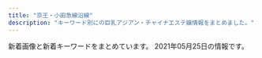 ```yaml
---
title: "京王・小田急線沿線"
description: "キーワード別にの巨乳アジアン・チャイナエステ嬢情報をまとめました。"
---
```


新着画像と新着キーワードをまとめています。
2021年05月25日の情報です。

<DmmAffiliateIns />
<KeywordTable
  shops={
    [
    {
        "url": "http://space.iyasi.me/",
        "img_links": [
            "http://space.iyasi.me/images/staff1a.jpg",
            "http://space.iyasi.me/images/staff16a.jpg",
            "http://space.iyasi.me/images/ser2.jpg",
            "http://space.iyasi.me/layer/images/top/top_06.jpg",
            "http://space.iyasi.me/images/1.jpg",
            "http://space.iyasi.me/images/staff17a.jpg",
            "http://space.iyasi.me/layer/images/top/top_08.png",
            "http://space.iyasi.me/images/ser4.jpg",
            "http://space.iyasi.me/images/staff16b.jpg",
            "http://space.iyasi.me/images/top1.jpg",
            "http://space.iyasi.me/images/staff18a.jpg",
            "http://space.iyasi.me/layer/images/top/top_01.jpg",
            "http://space.iyasi.me/images/staff13a.jpg",
            "http://space.iyasi.me/layer/images/top/top_03.jpg",
            "http://space.iyasi.me/images/s_info.png",
            "http://space.iyasi.me/layer/images/top/top_02.jpg",
            "http://space.iyasi.me/images/info.png",
            "http://space.iyasi.me/layer/images/top/top_05.jpg",
            "http://space.iyasi.me/layer/images/top/top_04.jpg",
            "http://space.iyasi.me/images/staff22a.jpg",
            "http://space.iyasi.me/images/top2.jpg",
            "http://space.iyasi.me/layer/images/top.jpg",
            "http://space.iyasi.me/images/staff21a.jpg",
            "http://space.iyasi.me/images/wenzi-staff.png",
            "http://space.iyasi.me/images/ser3.jpg",
            "http://space.iyasi.me/images/staff1.jpg",
            "http://space.iyasi.me/images/staff7.jpg",
            "http://space.iyasi.me/images/staff_bj4.png",
            "http://space.iyasi.me/images/ser1.jpg",
            "http://space.iyasi.me/images/staff20a.jpg",
            "http://space.iyasi.me/images/s_service.png",
            "http://space.iyasi.me/images/staff_bj1.png"
        ],
        "keywords": {
            "83": 3,
            "85": 3,
            "86": 2,
            "88": 6,
            "84": 9
        },
        "station": "\u8056\u8e5f\u685c\u30f6\u4e18\u99c5\u6771\u53e3",
        "name": "\u7652\u3057\u7a7a\u9593"
    },
    {
        "url": "http://www.iyashikukan.xyz/",
        "name": "\u7652\u3057\u306e\u7a7a\u9593",
        "station": "\u5343\u6b73\u70cf\u5c71\u99c5\u5317\u53e3",
        "keywords": {},
        "img_links": [
            "http://www.iyashikukan.xyz/images/nav/nav-t-job.jpg",
            "http://www.iyashikukan.xyz/images/lanmu-t-st2.jpg",
            "http://www.iyashikukan.xyz/images/top/top-foot_03.png",
            "http://www.iyashikukan.xyz/images/staff/10/sayaka22.jpg",
            "http://www.iyashikukan.xyz/images/index-rin_20.jpg",
            "http://www.iyashikukan.xyz/images/top/t2.jpg",
            "http://www.iyashikukan.xyz/images/lanmu-t-st.jpg",
            "http://www.iyashikukan.xyz/images/index-rin_04.jpg",
            "http://www.iyashikukan.xyz/images/staff/9/39-02a.jpg",
            "http://www.iyashikukan.xyz/images/top/top-foot_04.png",
            "http://www.iyashikukan.xyz/images/top/t3.jpg",
            "http://www.iyashikukan.xyz/images/staff/10/2.jpg",
            "http://www.iyashikukan.xyz/images/staff/10/satomi.jpg",
            "http://www.iyashikukan.xyz/images/index-rin_14.jpg",
            "http://www.iyashikukan.xyz/images/index-rin_02.jpg",
            "http://www.iyashikukan.xyz/images/staff/10/1.jpg",
            "http://www.iyashikukan.xyz/images/top/top-foot_05.png",
            "http://www.iyashikukan.xyz/images/index-rin_16.jpg",
            "http://www.iyashikukan.xyz/images/shop/r5.jpg",
            "http://www.iyashikukan.xyz/images/staff/10/nana.jpg",
            "http://www.iyashikukan.xyz/images/staff/10/mimi.jpg",
            "http://www.iyashikukan.xyz/images/nav/nav-t-sys.jpg",
            "http://www.iyashikukan.xyz/images/top/t3.png"
        ]
    },
    {
        "img_links": [
            "https://dear.ests.jp/photos/sites/49/2021/04/2021041511140229.jpeg",
            "https://dear.ests.jp/images/info2.jpg",
            "https://dear.ests.jp/photos/sites/49/2021/05/2021052514195070.jpeg",
            "https://esta-kanto.com/img/kanto/esta-200_40.jpg",
            "https://dear.ests.jp/photos/sites/49/2021/04/2021041319465766.jpeg",
            "https://dear.ests.jp/photos/sites/49/2021/05/2021050810150376.jpeg",
            "https://dear.ests.jp/photos/sites/49/2021/04/2021041216053062.jpg",
            "https://dear.ests.jp/images/bj1.jpg",
            "https://dear.ests.jp/photos/sites/49/2021/04/2021041511095279.jpeg",
            "https://dear.ests.jp/photos/sites/49/2021/04/2021041513593722.jpeg",
            "https://dear.ests.jp/photos/sites/49/2021/04/2021041513454813.jpeg",
            "https://dear.ests.jp/photos/sites/49/2021/04/2021042600463028.jpeg",
            "https://dear.ests.jp/images/member.jpg",
            "https://dear.ests.jp/photos/sites/49/2021/04/2021041913195348.jpeg",
            "https://dear.ests.jp/images/s_info.jpg",
            "https://dear.ests.jp/photos/sites/49/2021/05/2021052413183715.jpeg",
            "https://dear.ests.jp/photos/sites/49/2021/05/2021051715055993.jpeg",
            "https://dear.ests.jp/photos/sites/49/2021/04/2021041901291776.jpeg",
            "https://dear.ests.jp/photos/sites/49/2021/04/2021042601291034.jpeg",
            "https://dear.ests.jp/photos/sites/49/2021/05/2021051414211872.jpeg",
            "https://dear.ests.jp/images/top.jpg",
            "https://dear.ests.jp/photos/sites/49/2021/04/2021042222290912.jpeg",
            "https://dear.ests.jp/photos/sites/49/2021/05/2021051113271046.jpeg",
            "https://dear.ests.jp/images/link2.jpg",
            "https://dear.ests.jp/images/s_staff.jpg",
            "https://dear.ests.jp/images/bj3.jpg",
            "https://dear.ests.jp/photos/sites/49/2021/04/2021042000340375.jpeg",
            "https://dear.ests.jp/photos/sites/49/2021/04/2021042615175874.jpeg",
            "https://dear.ests.jp/images/s_link.jpg",
            "https://dear.ests.jp/images/1.jpg",
            "https://dear.ests.jp/images/amore.jpg",
            "https://dear.ests.jp/photos/sites/49/2021/05/2021051114140830.jpeg",
            "https://dear.ests.jp/images/paypay.jpg",
            "https://dear.ests.jp/photos/sites/49/2021/04/2021042700265716.jpeg"
        ],
        "keywords": {
            "F": 2,
            "E": 46,
            "C": 1,
            "D": 28,
            "\u30bb\u30af\u30b7\u30fc": 22,
            "\u5de8\u4e73": 1,
            "\u4e73": 1
        },
        "url": "https://dear.ests.jp/",
        "station": "\u5e9c\u4e2d\u99c5",
        "name": "Dear"
    },
    {
        "keywords": {
            "D": 1,
            "E": 1,
            "86": 1,
            "C": 1,
            "92": 1,
            "90": 1
        },
        "url": "http://sicily.estheya.com/",
        "name": "Sicily",
        "img_links": [
            "http://sicily.estheya.com/css/staff/staff01.jpg",
            "http://sicily.estheya.com/css/staff/staff02.jpg",
            "http://sicily.estheya.com/css/m-top04.jpg",
            "http://sicily.estheya.com/images/call.png",
            "http://sicily.estheya.com/css/cam01.jpg",
            "http://sicily.estheya.com/css/staff/staff03.jpg",
            "http://sicily.estheya.com/css/m-head.jpg"
        ],
        "station": "\u767b\u6238\u99c5\u751f\u7530\u7dd1\u5730\u53e3"
    },
    {
        "station": "\u660e\u5927\u524d\u99c5\u4e2d\u592e\u53e3",
        "img_links": [
            "http://cattleya427.com/lilac/img/image106.jpg",
            "http://cattleya427.com/lilac/img/image110.jpg",
            "http://cattleya427.com/lilac/img/image108.jpg",
            "http://cattleya427.com/lilac/img/image122.jpg",
            "http://cattleya427.com/lilac/img/image11.jpg",
            "http://cattleya427.com/lilac/img/image111.jpg",
            "http://cattleya427.com/lilac/img/image124.jpg",
            "http://cattleya427.com/lilac/img/image107.jpg",
            "http://cattleya427.com/lilac/img/image112.jpg",
            "http://cattleya427.com/lilac/img/image123.jpg",
            "http://cattleya427.com/lilac/img/image13.jpg",
            "http://cattleya427.com/lilac/img/image140.jpg",
            "http://cattleya427.com/lilac/img/image139.jpg",
            "http://cattleya427.com/lilac/img/image105.jpg",
            "http://cattleya427.com/lilac/img/image12.jpg",
            "http://cattleya427.com/lilac/img/image104.jpg",
            "http://cattleya427.com/lilac/img/image16.jpg",
            "http://cattleya427.com/lilac/img/image141.jpg",
            "http://cattleya427.com/lilac/img/image109.jpg",
            "http://cattleya427.com/lilac/img/image14.jpg",
            "http://cattleya427.com/lilac/img/image142.jpg",
            "http://cattleya427.com/lilac/img/image125.jpg",
            "http://cattleya427.com/lilac/img/image15.jpg",
            "http://cattleya427.com/lilac/img/image113.jpg"
        ],
        "name": "Lilac \uff5e\u30e9\u30a4\u30e9\u30c3\u30af\uff5e",
        "url": "http://cattleya427.com/lilac/index.html",
        "keywords": {}
    },
    {
        "url": "http://www.fuwa.work/",
        "keywords": {},
        "station": "\u5e9c\u4e2d\u99c5\u5317\u53e3",
        "img_links": [
            "http://www.fuwa.work/img/risan1.jpg",
            "http://www.fuwa.work/images/staff_t.png",
            "http://www.fuwa.work/images/sys3.jpg",
            "http://www.fuwa.work/images/sys4.png",
            "http://www.fuwa.work/images/rec.jpg",
            "http://www.fuwa.work/staff/mimi.jpg",
            "http://www.fuwa.work/img/moe2.jpg",
            "http://www.fuwa.work/images/line.png",
            "http://www.fuwa.work/images/head.jpg",
            "http://www.fuwa.work/img/moe1.jpg",
            "http://www.fuwa.work/staff/risan.jpg",
            "http://www.fuwa.work/images/int2.png",
            "http://www.fuwa.work/staff/moe.jpg",
            "http://www.fuwa.work/img/mimi1.jpg",
            "http://www.fuwa.work/images/news.jpg",
            "http://www.fuwa.work/images/info.png",
            "http://www.fuwa.work/staff/miki.jpg",
            "http://www.fuwa.work/images/sys1.jpg",
            "http://www.fuwa.work/images/mobile.jpg",
            "http://www.fuwa.work/images/int1.png",
            "http://www.fuwa.work/img/risan2.jpg",
            "http://www.fuwa.work/images/sys2.jpg",
            "http://www.fuwa.work/images/interior_t.png",
            "http://www.fuwa.work/img/miki1.jpg"
        ],
        "name": "Olive \uff5e\u30aa\u30ea\u30fc\u30d6\uff5e"
    },
    {
        "img_links": [
            "http://www.chiretuyiabo.xyz/webstyle/m2.jpg",
            "http://www.chiretuyiabo.xyz/webstyle/rsubt7.png",
            "http://www.chiretuyiabo.xyz/webstyle/rsubt3.png",
            "http://www.chiretuyiabo.xyz/uploads/allimg/201105/1-201105125636.jpg",
            "http://www.chiretuyiabo.xyz/webstyle/rsubt2.png",
            "http://www.chiretuyiabo.xyz/webstyle/m1.jpg",
            "http://www.chiretuyiabo.xyz/webstyle/tel2.png",
            "http://www.chiretuyiabo.xyz/webstyle/rsubt6.png",
            "http://www.chiretuyiabo.xyz/webstyle/m6.jpg",
            "http://www.chiretuyiabo.xyz/uploads/210115/1-210115111154J0.jpg",
            "http://www.chiretuyiabo.xyz/uploads/210115/1-21011511145KM.jpg",
            "http://www.chiretuyiabo.xyz/webstyle/slider-img001.jpg",
            "http://www.chiretuyiabo.xyz/uploads/201116/1-201116092F09D.jpg",
            "http://www.chiretuyiabo.xyz/uploads/210115/1-21011511143V36.jpg",
            "http://www.chiretuyiabo.xyz/uploads/210115/1-21011511141CY.jpg",
            "http://www.chiretuyiabo.xyz/uploads/201116/1-201116092320547.jpg",
            "http://www.chiretuyiabo.xyz/webstyle/m4.jpg",
            "http://www.chiretuyiabo.xyz/uploads/200706/1-200F6153052L7.jpg",
            "http://www.chiretuyiabo.xyz/uploads/allimg/201124/1-201124091002.jpg",
            "http://www.chiretuyiabo.xyz/webstyle/rsubt5.png",
            "http://www.chiretuyiabo.xyz/uploads/201116/1-2011160926104Z.jpg",
            "http://www.chiretuyiabo.xyz/uploads/210115/1-210115111210154.jpg",
            "http://www.chiretuyiabo.xyz/uploads/201116/1-201116092632O1.jpg",
            "http://www.chiretuyiabo.xyz/webstyle/rsubt4.png",
            "http://www.chiretuyiabo.xyz/uploads/201116/1-201116092H2128.jpg",
            "http://www.chiretuyiabo.xyz/webstyle/rsubt1.png",
            "http://www.chiretuyiabo.xyz/uploads/210115/1-210115112K52S.jpg"
        ],
        "url": "http://www.chiretuyiabo.xyz/",
        "station": "JR\u7a32\u7530\u5824\u99c5",
        "name": "Honey \uff5e\u30cf\u30cb\u30fc\uff5e",
        "keywords": {
            "\u4e73": 2
        }
    },
    {
        "img_links": [
            "http://iyashien-est.com/girl/2.jpg",
            "http://iyashien-est.com/images/staff.jpg",
            "http://iyashien-est.com/images/index.jpg",
            "http://iyashien-est.com/images/room/photo02.jpg",
            "http://iyashien-est.com/images/room/photo03.jpg",
            "http://iyashien-est.com/images/capinfo.jpg",
            "http://iyashien-est.com/girl/4.jpg",
            "http://iyashien-est.com/girl/16.jpg",
            "http://iyashien-est.com/girl/8.jpg",
            "http://iyashien-est.com/girl/9.jpg",
            "http://iyashien-est.com/girl/5.jpg",
            "http://iyashien-est.com/images/room/photo01.jpg",
            "http://iyashien-est.com/girl/3.jpg",
            "http://iyashien-est.com/images/room/photo04.jpg",
            "http://iyashien-est.com/girl/7.jpg"
        ],
        "station": "\u5e9c\u4e2d\u99c5\u5357\u53e3",
        "keywords": {
            "C": 7
        },
        "name": "\u7652\u3057\u82d1",
        "url": "http://iyashien-est.com/"
    },
    {
        "name": "Sweet Time",
        "img_links": [
            "http://www.huiyiop.xyz/uploads/210518/1-21051Q51604948.jpg",
            "http://www.huiyiop.xyz/uploads/allimg/210518/1-21051Q25502Q4.jpg",
            "http://www.huiyiop.xyz/uploads/210525/1-210525100219160.jpg",
            "http://www.huiyiop.xyz/index_files/1615346279-interior.jpg",
            "http://www.huiyiop.xyz/uploads/allimg/210520/1-2105201531523F.jpg",
            "http://www.huiyiop.xyz/index_files/1615354994-interior_t.jpg",
            "http://www.huiyiop.xyz/uploads/210519/1-21051914131L48.jpg",
            "http://www.huiyiop.xyz/uploads/allimg/210518/1-21051Q25515958.jpg",
            "http://www.huiyiop.xyz/uploads/210518/1-21051Q62921946.jpg",
            "http://www.huiyiop.xyz/uploads/210519/1-210519141IE27.jpg",
            "http://www.huiyiop.xyz/uploads/210518/1-21051Q62U3103.jpg",
            "http://www.huiyiop.xyz/index_files/1615346254-staff.jpg",
            "http://www.huiyiop.xyz/uploads/allimg/210518/1-21051Q25602Y9.jpg",
            "http://www.huiyiop.xyz/index_files/1615349416-pickup.jpg",
            "http://www.huiyiop.xyz/uploads/210522/1-2105220U149524.jpg",
            "http://www.huiyiop.xyz/uploads/210519/1-210519141FH08.jpg",
            "http://www.huiyiop.xyz/index_files/1615349518-pickupb.png",
            "http://www.huiyiop.xyz/uploads/210525/1-210525094941U3.jpg",
            "http://www.huiyiop.xyz/index_files/1615344802-headpc.jpg",
            "http://www.huiyiop.xyz/uploads/210518/1-21051Q62ZV57.jpg",
            "http://www.huiyiop.xyz/index_files/1615344873-headpm.jpg",
            "http://www.huiyiop.xyz/index_files/pagetop.png",
            "http://www.huiyiop.xyz/index_files/1615346033-top.jpg",
            "http://www.huiyiop.xyz/uploads/210525/1-210525100030V3.jpg",
            "http://www.huiyiop.xyz/uploads/allimg/210517/1-21051G01313T7.png",
            "http://www.huiyiop.xyz/uploads/allimg/210518/1-21051Q2553D31.jpg",
            "http://www.huiyiop.xyz/index_files/1615347885-news.jpg",
            "http://www.huiyiop.xyz/uploads/210518/1-21051Q5144K03.jpg",
            "http://www.huiyiop.xyz/uploads/210519/1-210519141249128.jpg",
            "http://www.huiyiop.xyz/index_files/1615350476-tg.jpg"
        ],
        "url": "http://www.huiyiop.xyz/",
        "station": "\u7b39\u585a\u99c5",
        "keywords": {}
    },
    {
        "url": "http://aroma-esthe.in.net/",
        "img_links": [
            "http://aroma-esthe.in.net/img/cg011.png",
            "http://aroma-esthe.in.net/img/nav-003.png",
            "http://aroma-esthe.in.net/img/nav-006.png",
            "http://aroma-esthe.in.net/img/top01.png",
            "http://aroma-esthe.in.net/img/cg051.png",
            "http://aroma-esthe.in.net/img/nav-002.png",
            "http://aroma-esthe.in.net/img/tel.png",
            "http://aroma-esthe.in.net/img/no.png",
            "http://aroma-esthe.in.net/img/nav-004.png",
            "http://aroma-esthe.in.net/img/cg02.png",
            "http://aroma-esthe.in.net/img/nav-005.png",
            "http://aroma-esthe.in.net/img/nav-001.png",
            "http://aroma-esthe.in.net/img/cg03.png"
        ],
        "name": "\u840c \uff5e\u3082\u3048\uff5e",
        "keywords": {
            "C": 1,
            "86": 3,
            "85": 1
        },
        "station": "\u7b39\u585a\u99c5\u5317\u53e3"
    },
    {
        "name": "\u30cf\u30d4\u30cd\u30b9",
        "img_links": [
            "http://happy.rankuens.com/css/nav/nav-004.png",
            "http://happy.rankuens.com/css/osusume01.png",
            "http://happy.rankuens.com/css/top03.png",
            "http://happy.rankuens.com/css/staff/staff05-a.png",
            "http://happy.rankuens.com/css/nav/nav-006.png",
            "http://happy.rankuens.com/css/staff/staff01-a.png",
            "http://happy.rankuens.com/css/baner03.jpg",
            "http://happy.rankuens.com/css/nav/nav-005.png",
            "http://happy.rankuens.com/css/staff/staff02.png",
            "http://happy.rankuens.com/css/nav/nav-003.png",
            "http://happy.rankuens.com/css/staff/staff04-a.png",
            "http://happy.rankuens.com/css/staff/staff01.png",
            "http://happy.rankuens.com/css/nav/nav-001.png",
            "http://happy.rankuens.com/css/staff/staff03.png",
            "http://happy.rankuens.com/css/tel.png",
            "http://happy.rankuens.com/css/staff/staff02-a.png",
            "http://happy.rankuens.com/css/c01.png",
            "http://happy.rankuens.com/css/staff/staff04.png",
            "http://happy.rankuens.com/css/nav/nav-002.png",
            "http://happy.rankuens.com/css/staff/staff05.png",
            "http://happy.rankuens.com/css/staff/staff03-a.png"
        ],
        "keywords": {
            "E": 3,
            "89": 2,
            "D": 2,
            "91": 2
        },
        "station": "\u7b39\u585a\u99c5\u5317\u53e3",
        "url": "http://happy.rankuens.com/"
    },
    {
        "url": "http://www.miyabi.esturl.com/",
        "name": "\u96c5",
        "img_links": [
            "http://www.miyabi.esturl.com/files/003-03.jpg",
            "http://www.miyabi.esturl.com/images/infoSlide01.jpg",
            "http://www.miyabi.esturl.com/files/002.jpg",
            "http://www.miyabi.esturl.com/files/001.jpg",
            "http://www.miyabi.esturl.com/images/attention.png",
            "http://www.miyabi.esturl.com/files/001-02.jpg",
            "http://www.miyabi.esturl.com/files/003.jpg",
            "http://www.miyabi.esturl.com/files/003-02.jpg",
            "http://www.miyabi.esturl.com/images/coverParts.png",
            "http://www.miyabi.esturl.com/images/backlistbtn.png",
            "http://www.miyabi.esturl.com/files/002-02.jpg",
            "http://www.miyabi.esturl.com/files/001-03.jpg",
            "http://www.miyabi.esturl.com/files/002-03.jpg"
        ],
        "station": "\u4eac\u738b\u6c38\u5c71\u99c5\u5317\u53e3",
        "keywords": {
            "C": 11,
            "87": 4,
            "86": 2,
            "D": 6
        }
    },
    {
        "img_links": [
            "http://noborito-garden.net/images/staff0.jpg",
            "http://noborito-garden.net/images/staff2.jpg",
            "http://noborito-garden.net/images/nei_bj2.jpg",
            "http://noborito-garden.net/images/tel.jpg",
            "http://noborito-garden.net/images/room4.jpg",
            "http://noborito-garden.net/images/movie.jpg",
            "http://noborito-garden.net/images/s_chedule.jpg",
            "http://noborito-garden.net/images/staff1.jpg",
            "http://noborito-garden.net/images/staff3.jpg",
            "http://noborito-garden.net/images/room2.jpg",
            "http://noborito-garden.net/images/staff4.jpg",
            "http://noborito-garden.net/images/girl-z1.jpg",
            "http://noborito-garden.net/images/mobile.jpg",
            "http://noborito-garden.net/images/s_link.jpg",
            "http://noborito-garden.net/images/s_news.jpg",
            "http://noborito-garden.net/images/room1.jpg",
            "http://noborito-garden.net/images/girl-z2.jpg",
            "http://noborito-garden.net/images/s_staff.jpg",
            "http://noborito-garden.net/images/room3.jpg"
        ],
        "name": "\u7d4c\u7d61\u5802",
        "keywords": {
            "86": 10,
            "C": 23
        },
        "url": "http://noborito-garden.net/",
        "station": "\u6885\u30f6\u4e18\u99c5"
    },
    {
        "keywords": {},
        "img_links": [],
        "name": "\u30de\u30ab\u30ed\u30f3",
        "station": "\u7b39\u585a\u99c5\u5317\u53e3",
        "url": "https://es.eoeoco.com/"
    },
    {
        "img_links": [
            "https://s-botan.tokyo/wp-content/themes/este/img/4.jpg",
            "https://s-botan.tokyo/wp-content/themes/este/img/top-img01b.png",
            "https://s-botan.tokyo/wp-content/themes/este/img/top-img05.png",
            "https://s-botan.tokyo/wp-content/uploads/2020/02/5botan.jpg",
            "https://s-botan.tokyo/wp-content/themes/este/img/3.jpg",
            "https://s-botan.tokyo/wp-content/themes/este/img/tel_footer.png",
            "https://s-botan.tokyo/wp-content/uploads/2020/02/16botan.jpg",
            "https://s-botan.tokyo/wp-content/uploads/2020/02/9botan.jpg",
            "https://s-botan.tokyo/wp-content/uploads/2020/02/15botan.jpg",
            "https://s-botan.tokyo/wp-content/themes/este/img/1.jpg",
            "https://s-botan.tokyo/wp-content/uploads/2020/02/11botan.jpg",
            "https://s-botan.tokyo/wp-content/uploads/2020/02/14botan.jpg",
            "https://s-botan.tokyo/wp-content/themes/este/img/top-img02.png",
            "https://s-botan.tokyo/wp-content/themes/este/img/call.png",
            "https://s-botan.tokyo/wp-content/themes/este/img/top-img01.png",
            "https://s-botan.tokyo/wp-content/themes/este/img/tel_header.png",
            "https://s-botan.tokyo/wp-content/uploads/2020/02/13botan.jpg",
            "https://s-botan.tokyo/wp-content/uploads/2020/02/12botan.jpg",
            "https://s-botan.tokyo/wp-content/themes/este/img/2.jpg",
            "https://s-botan.tokyo/wp-content/themes/este/img/top-img01a.png"
        ],
        "keywords": {
            "C": 9,
            "D": 15
        },
        "url": "https://s-botan.tokyo/",
        "name": "\u30dc\u30bf\u30f3",
        "station": "\u6210\u57ce\u5b66\u5712\u524d\u99c5"
    },
    {
        "station": "\u5e9c\u4e2d\u99c5\u5317\u53e3",
        "keywords": {},
        "name": "Sweet Heart",
        "url": "http://sweet-heart.work/",
        "img_links": [
            "http://sweet-heart.work/images/b1.jpg",
            "http://sweet-heart.work/images/staff_t.png",
            "http://sweet-heart.work/images/ta.jpg",
            "http://sweet-heart.work/img/moe1.jpg",
            "http://sweet-heart.work/img/moe2.jpg",
            "http://sweet-heart.work/img/mimi1.jpg",
            "http://sweet-heart.work/images/1.jpg",
            "http://sweet-heart.work/images/news.jpg",
            "http://sweet-heart.work/images/3.jpg",
            "http://sweet-heart.work/images/5.jpg",
            "http://sweet-heart.work/images/4.jpg",
            "http://sweet-heart.work/images/2.jpg",
            "http://sweet-heart.work/img/yien2.jpg",
            "http://sweet-heart.work/images/head.jpg",
            "http://sweet-heart.work/img/risan1.jpg",
            "http://sweet-heart.work/images/mobile.jpg",
            "http://sweet-heart.work/images/att.png",
            "http://sweet-heart.work/images/b2.jpg",
            "http://sweet-heart.work/img/moe3.jpg",
            "http://sweet-heart.work/img/rina2.jpg",
            "http://sweet-heart.work/images/tr.jpg",
            "http://sweet-heart.work/images/interior_t.png",
            "http://sweet-heart.work/img/rina1.jpg",
            "http://sweet-heart.work/images/sys.jpg",
            "http://sweet-heart.work/img/yien1.jpg",
            "http://sweet-heart.work/images/int2.jpg",
            "http://sweet-heart.work/images/int1.jpg",
            "http://sweet-heart.work/img/risan2.jpg"
        ]
    },
    {
        "name": "\u685c\u306e\u604b",
        "url": "http://ciretuyghr.xyz/",
        "station": "\u72db\u6c5f\u99c5\u5317\u53e3",
        "keywords": {
            "\u30bb\u30af\u30b7\u30fc": 2
        },
        "img_links": [
            "http://ciretuyghr.xyz/uploads/171110/1-1G1101405143V.jpg",
            "http://ciretuyghr.xyz/uploads/191211/1-19121110204J35.jpg",
            "http://ciretuyghr.xyz/uploads/allimg/180612/1-1P612160305350.jpg",
            "http://ciretuyghr.xyz/uploads/191113/1-191113144F3914.jpg",
            "http://ciretuyghr.xyz/uploads/210406/1-2104060U5425L.jpg",
            "http://ciretuyghr.xyz/uploads/210217/1-21021FT436426.jpg",
            "http://ciretuyghr.xyz/uploads/180612/1-1P6121601061c.jpg",
            "http://ciretuyghr.xyz/uploads/171031/1-1G0311G344914.jpg",
            "http://ciretuyghr.xyz/uploads/171031/1-1G0311G531445.jpg",
            "http://ciretuyghr.xyz/templets/default/pc/picture/staffs.png",
            "http://ciretuyghr.xyz/uploads/171031/1-1G0311G556445.jpg",
            "http://ciretuyghr.xyz/uploads/180612/1-1P612160029349.jpg",
            "http://ciretuyghr.xyz/uploads/210315/1-210315094215216.jpg",
            "http://ciretuyghr.xyz/uploads/171110/1-1G11014060CG.jpg",
            "http://ciretuyghr.xyz/templets/default/pc/picture/s_staff.png",
            "http://ciretuyghr.xyz/uploads/191203/1-191203164559604.jpg",
            "http://ciretuyghr.xyz/uploads/171031/1-1G0311G4095M.jpg",
            "http://ciretuyghr.xyz/uploads/210306/1-21030612325V26.jpg",
            "http://ciretuyghr.xyz/uploads/210426/1-210426093246141.jpg",
            "http://ciretuyghr.xyz/templets/default/pc/picture/face.png",
            "http://ciretuyghr.xyz/uploads/171031/1-1G0311G505933.jpg",
            "http://ciretuyghr.xyz/uploads/210206/1-21020610151M36.jpg",
            "http://ciretuyghr.xyz/uploads/191113/1-191113150325Y4.jpg",
            "http://ciretuyghr.xyz/templets/default/pc/picture/end1.jpg",
            "http://ciretuyghr.xyz/uploads/171110/1-1G110140540357.jpg",
            "http://ciretuyghr.xyz/templets/default/pc/picture/s_news.png",
            "http://ciretuyghr.xyz/templets/default/pc/picture/s_pick.png"
        ]
    },
    {
        "img_links": [
            "http://www.tukinohikai.xyz/uploads/210222/1-210222113331928.jpg",
            "http://www.tukinohikai.xyz/uploads/210222/1-21022216060D43.jpg",
            "http://www.tukinohikai.xyz/uploads/210222/1-210222120QYH.jpg"
        ],
        "name": "Alice \uff5e\u30a2\u30ea\u30b9\uff5e",
        "url": "http://www.tukinohikai.xyz/",
        "keywords": {
            "86": 1,
            "D": 2,
            "88": 1,
            "F": 1
        },
        "station": "\u767b\u6238\u99c5\u751f\u7530\u7dd1\u5730\u53e3"
    },
    {
        "name": "Lovely",
        "img_links": [
            "http://almond.ests.jp/images/top.png",
            "http://almond.ests.jp/photos/sites/24/2020/11/2020113018465490.jpg",
            "http://almond.ests.jp/photos/sites/24/2021/03/2021032511211062.jpg",
            "http://almond.ests.jp/images/mobile.jpg",
            "http://almond.ests.jp/images/s_staff.png",
            "http://almond.ests.jp/images/line2.png",
            "http://almond.ests.jp/images/s_news.jpg",
            "http://almond.ests.jp/images/newicon.png",
            "http://almond.ests.jp/photos/sites/24/2021/05/2021051312433326.jpg",
            "http://almond.ests.jp/photos/sites/24/2020/11/2020113018465347.jpg",
            "http://almond.ests.jp/photos/sites/24/2020/12/2020121413001762.jpg",
            "http://almond.ests.jp/photos/sites/24/2020/11/2020113018465254.jpg",
            "http://almond.ests.jp/images/line.jpg",
            "http://almond.ests.jp/photos/sites/24/2020/11/2020113018465067.jpg",
            "http://almond.ests.jp/images/acc1.jpg",
            "http://almond.ests.jp/images/line1.jpg",
            "http://almond.ests.jp/images/pickicon.jpg",
            "http://almond.ests.jp/images/s_face.png",
            "http://almond.ests.jp/images/nstaff.jpg",
            "http://almond.ests.jp/images/nstaff1.jpg",
            "http://almond.ests.jp/images/s_acc.jpg"
        ],
        "keywords": {
            "85": 3,
            "86": 2,
            "D": 6,
            "C": 13,
            "87": 1
        },
        "url": "http://almond.ests.jp/",
        "station": "\u5343\u6b73\u70cf\u5c71\u99c5\u5357\u53e3"
    },
    {
        "url": "https://es-relax.tokyo/",
        "keywords": {
            "E": 17,
            "D": 10,
            "F": 6
        },
        "img_links": [
            "https://es-relax.tokyo/wp-content/uploads/2020/11/908271rainbow.jpg",
            "https://es-relax.tokyo/wp-content/uploads/2021/02/9876rainbow.jpg",
            "https://es-relax.tokyo/wp-content/themes/este/img/1.jpg",
            "https://es-relax.tokyo/wp-content/uploads/2020/02/87261rainbow.jpg",
            "https://es-relax.tokyo/wp-content/uploads/2020/02/1rainbow-1.jpg",
            "https://es-relax.tokyo/wp-content/uploads/2020/02/8976218rainbow.jpg",
            "https://es-relax.tokyo/wp-content/uploads/2020/12/87612rainbow.jpg",
            "https://es-relax.tokyo/wp-content/themes/este/img/2.jpg",
            "https://es-relax.tokyo/wp-content/uploads/2021/05/q1324876rainbow.jpg",
            "https://es-relax.tokyo/wp-content/themes/este/img/3.jpg",
            "https://es-relax.tokyo/wp-content/themes/este/img/tel_header.png",
            "https://es-relax.tokyo/wp-content/themes/este/img/tel_footer.png",
            "https://es-relax.tokyo/wp-content/themes/este/img/4.jpg",
            "https://es-relax.tokyo/wp-content/themes/este/img/call.png",
            "https://es-relax.tokyo/wp-content/themes/este/img/top-img01b.png",
            "https://es-relax.tokyo/wp-content/themes/este/img/top-img02.png",
            "https://es-relax.tokyo/wp-content/uploads/2020/02/897621rainbow.jpg",
            "https://es-relax.tokyo/wp-content/themes/este/img/top-img01.png",
            "https://es-relax.tokyo/wp-content/uploads/2021/04/56786rainbow.jpg",
            "https://es-relax.tokyo/wp-content/themes/este/img/top-img04.png",
            "https://es-relax.tokyo/wp-content/themes/este/img/top-img01a.png",
            "https://es-relax.tokyo/wp-content/uploads/2020/10/11rainbow.jpg"
        ],
        "name": "\u30ec\u30a4\u30f3\u30dc\u30fc",
        "station": "\u5343\u6b73\u70cf\u5c71\u99c5\u5317\u53e3"
    },
    {
        "keywords": {
            "C": 7
        },
        "name": "\u9759\u9999",
        "station": "\u4e0b\u5317\u6ca2\u99c5\u5357\u53e3",
        "img_links": [
            "http://shizuka2015.net/images/sys-n.jpg",
            "http://shizuka2015.net/images/staff/hikari.jpg",
            "http://shizuka2015.net/images/w-top.jpg",
            "http://shizuka2015.net/images/staff/yuri.jpg",
            "http://shizuka2015.net/images/shop/4.jpg",
            "http://shizuka2015.net/images/nav/hanga-sys.jpg",
            "http://shizuka2015.net/images/moe.jpg",
            "http://shizuka2015.net/images/shop/1.jpg",
            "http://shizuka2015.net/images/shop/6.jpg",
            "http://shizuka2015.net/images/yuka.jpg",
            "http://shizuka2015.net/images/sakura.jpg",
            "http://shizuka2015.net/images/shop/5.jpg",
            "http://shizuka2015.net/images/nav/hanga-acc.jpg",
            "http://shizuka2015.net/images/nav/hanga-job.jpg",
            "http://shizuka2015.net/images/lm-c-bgdb2.png",
            "http://shizuka2015.net/images/aki.jpg",
            "http://shizuka2015.net/images/lm-c-bgdow.png",
            "http://shizuka2015.net/images/nav/hanga-sta.jpg"
        ],
        "url": "http://shizuka2015.net/"
    },
    {
        "img_links": [
            "http://ruby.iest.info/photos/sites/8/2021/05/2021051014384917.jpg",
            "http://ruby.iest.info/photos/sites/8/2021/04/2021042619450079.jpg",
            "http://ruby.iest.info/photos/sites/8/2021/05/2021051716144194.jpg",
            "http://ruby.iest.info/photos/sites/8/2021/04/2021042315055524.jpg",
            "http://ruby.iest.info/images/news.png",
            "http://ruby.iest.info/images/mobile.jpg",
            "http://ruby.iest.info/images/bian.jpg",
            "http://ruby.iest.info/images/top.jpg",
            "http://ruby.iest.info/images/nei_bj1.png",
            "http://ruby.iest.info/photos/sites/8/2021/05/2021051717273368.jpg",
            "http://ruby.iest.info/images/service.jpg",
            "http://ruby.iest.info/images/s_staff.png"
        ],
        "station": "\u767b\u6238\u99c5\u751f\u7530\u7dd1\u5730\u53e3",
        "keywords": {
            "86": 8,
            "D": 20,
            "87": 8,
            "C": 10,
            "85": 4
        },
        "url": "http://ruby.iest.info/",
        "name": "Ruby\u30fb\u30eb\u30d3\u30fc"
    },
    {
        "station": "\u3064\u3064\u3058\u30f6\u4e18\u99c5\u5317\u53e3",
        "keywords": {
            "C": 1,
            "E": 1,
            "84": 1,
            "87": 1
        },
        "name": "\u30eb\u30fc\u30ca",
        "url": "http://luna.ebb.jp/",
        "img_links": [
            "http://luna.ebb.jp/images/side_mobile.jpg",
            "http://luna.ebb.jp/images/nav_link03.png",
            "http://luna.ebb.jp/images/nav_link02.png",
            "http://luna.ebb.jp/images/tit_pick.png",
            "http://luna.ebb.jp/images/call.png",
            "http://luna.ebb.jp/2/uploadimg/1620482919.jpg",
            "http://luna.ebb.jp/2/uploadimg/1620491495.jpeg",
            "http://luna.ebb.jp/images/nav_link06.png",
            "http://luna.ebb.jp/images/nav_link01.png",
            "http://luna.ebb.jp/images/pagetop.png",
            "http://luna.ebb.jp/2/uploadimg/1620482826.jpg",
            "http://luna.ebb.jp/images/nav_link05.png",
            "http://luna.ebb.jp/images/tel.png",
            "http://luna.ebb.jp/images/nav_link04.png"
        ]
    },
    {
        "img_links": [
            "https://lu-rinpa.tokyo/wp-content/themes/este/img/2.jpg",
            "https://lu-rinpa.tokyo/wp-content/themes/este/img/3.jpg",
            "https://lu-rinpa.tokyo/wp-content/uploads/2019/12/dtyfugihoja.jpg",
            "https://lu-rinpa.tokyo/wp-content/themes/este/img/top-img035.png",
            "https://lu-rinpa.tokyo/wp-content/themes/este/img/top-img066.png",
            "https://lu-rinpa.tokyo/wp-content/themes/este/img/4.jpg",
            "https://lu-rinpa.tokyo/wp-content/uploads/2019/06/6.jpg",
            "https://lu-rinpa.tokyo/wp-content/uploads/2019/12/rtdyfugihojsa.jpg",
            "https://lu-rinpa.tokyo/wp-content/themes/este/img/top-img01.png",
            "https://lu-rinpa.tokyo/wp-content/themes/este/img/top-img02.png",
            "https://lu-rinpa.tokyo/wp-content/themes/este/img/1.jpg",
            "https://lu-rinpa.tokyo/wp-content/themes/este/img/tel.png",
            "https://lu-rinpa.tokyo/wp-content/uploads/2019/12/rydftugihoix.jpg",
            "https://lu-rinpa.tokyo/wp-content/themes/este/img/tel01.png"
        ],
        "station": "\u8056\u8e5f\u685c\u30f6\u4e18\u99c5\u6771\u53e3",
        "name": "\u685c\u96ea",
        "keywords": {},
        "url": "https://lu-rinpa.tokyo/"
    },
    {
        "url": "https://hobo100per.jpn.vin/",
        "keywords": {
            "83": 16,
            "84": 64,
            "C": 47,
            "85": 32,
            "E": 16,
            "87": 96,
            "D": 176
        },
        "name": "\u307b\u307c100%",
        "img_links": [
            "https://hobo100per.jpn.vin/images/s_topics.jpg",
            "https://hobo100per.jpn.vin/photos/sites/64/2021/02/2021020403220683.jpg",
            "https://hobo100per.jpn.vin/images/news_bj3.jpg",
            "https://hobo100per.jpn.vin/photos/sites/64/2020/12/2020120204102727.jpg",
            "https://hobo100per.jpn.vin/photos/sites/64/2021/03/2021031502514054.jpg",
            "https://hobo100per.jpn.vin/photos/sites/64/2021/04/2021040902115754.jpg",
            "https://hobo100per.jpn.vin/images/room3.jpg",
            "https://hobo100per.jpn.vin/photos/sites/64/2021/05/2021051105251986.jpg",
            "https://hobo100per.jpn.vin/images/s_link.jpg",
            "https://hobo100per.jpn.vin/images/end.png",
            "https://hobo100per.jpn.vin/photos/sites/64/2020/11/2020111302073452.jpg",
            "https://hobo100per.jpn.vin/images/room2.jpg",
            "https://hobo100per.jpn.vin/images/mobile.jpg",
            "https://hobo100per.jpn.vin/images/face_bj2.jpg",
            "https://hobo100per.jpn.vin/photos/sites/64/2021/02/2021022309221643.jpg",
            "https://hobo100per.jpn.vin/images/room1.jpg",
            "https://hobo100per.jpn.vin/images/1.png",
            "https://hobo100per.jpn.vin/photos/sites/64/2020/10/2020102607255898.jpg",
            "https://hobo100per.jpn.vin/photos/sites/64/2021/01/202101160211441.jpg",
            "https://hobo100per.jpn.vin/photos/sites/64/2020/10/2020102607255738.jpg",
            "https://hobo100per.jpn.vin/photos/sites/64/2020/10/2020102607255792.jpg",
            "https://hobo100per.jpn.vin/photos/sites/64/2020/10/2020102607255627.jpg",
            "https://hobo100per.jpn.vin/images/s_staff.jpg",
            "https://hobo100per.jpn.vin/images/room4.jpg",
            "https://hobo100per.jpn.vin/images/s_face.jpg",
            "https://hobo100per.jpn.vin/images/news_bj1.jpg",
            "https://hobo100per.jpn.vin/photos/sites/64/2021/02/2021021405253880.jpg",
            "https://hobo100per.jpn.vin/images/top.png"
        ],
        "station": "\u5343\u6b73\u70cf\u5c71\u99c5\u5317\u53e3"
    },
    {
        "img_links": [
            "http://www.fairies.work/images/staff/ruru.jpg",
            "http://www.fairies.work/images/gallery/image_08.png",
            "http://www.fairies.work/images/staff/aya.jpg",
            "http://www.fairies.work/images/gallery/image_01.png",
            "http://www.fairies.work/images/home/image_02.png",
            "http://www.fairies.work/images/home/home_bnr_02.png",
            "http://www.fairies.work/images/gallery/image_05.png",
            "http://www.fairies.work/images/gallery/image_06.png",
            "http://www.fairies.work/images/staff/arisa.jpg",
            "http://www.fairies.work/images/staff/hana.jpg",
            "http://www.fairies.work/images/staff/yui.jpg",
            "http://www.fairies.work/images/common/side_bnr_02.png",
            "http://www.fairies.work/images/staff/yuna.jpg",
            "http://www.fairies.work/images/home/home_btn_off.png",
            "http://www.fairies.work/images/gallery/image_07.png",
            "http://www.fairies.work/images/home/home_bnr_04d.png",
            "http://www.fairies.work/images/staff/sara.jpg",
            "http://www.fairies.work/images/home/image_03.png",
            "http://www.fairies.work/images/gallery/image_03.png",
            "http://www.fairies.work/images/gallery/image_04.png",
            "http://www.fairies.work/images/staff/yuyu.jpg",
            "http://www.fairies.work/images/staff/sati.jpg",
            "http://www.fairies.work/images/home/home_bnr_03b.png",
            "http://www.fairies.work/images/staff/sample_image.png",
            "http://www.fairies.work/images/home/image_01.png",
            "http://www.fairies.work/images/staff/ayumi.jpg",
            "http://www.fairies.work/images/gallery/image_02.png",
            "http://www.fairies.work/images/staff/mirai.jpg",
            "http://www.fairies.work/images/staff/koko.jpg"
        ],
        "station": "\u767b\u6238\u99c5\u591a\u6469\u5ddd\u53e3",
        "keywords": {},
        "url": "http://www.fairies.work/",
        "name": "FAIRIES\uff5e\u30d5\u30a7\u30a2\u30ea\u30fc\u30ba\uff5e"
    },
    {
        "url": "https://www.land-prince.work/",
        "img_links": [
            "https://www.land-prince.work/images/b2.jpg",
            "https://www.land-prince.work/images/1.jpg",
            "https://www.land-prince.work/images/b3.jpg",
            "https://www.land-prince.work/img/riri1.jpg",
            "https://www.land-prince.work/images/head.jpg",
            "https://www.land-prince.work/images/rec1.jpg",
            "https://www.land-prince.work/img/yuyu1.jpg",
            "https://www.land-prince.work/img/eri2.jpg",
            "https://www.land-prince.work/img/yuki1.jpg",
            "https://www.land-prince.work/images/2.jpg",
            "https://www.land-prince.work/images/rtel.jpg",
            "https://www.land-prince.work/img/rio1.jpg",
            "https://www.land-prince.work/img/yuri2.jpg",
            "https://www.land-prince.work/img/mina1.jpg",
            "https://www.land-prince.work/images/8.jpg",
            "https://www.land-prince.work/images/6.jpg",
            "https://www.land-prince.work/img/tomo1.jpg",
            "https://www.land-prince.work/img/eri1.jpg",
            "https://www.land-prince.work/images/sys2.jpg",
            "https://www.land-prince.work/images/interior_t.jpg",
            "https://www.land-prince.work/images/5.jpg",
            "https://www.land-prince.work/images/tel.jpg",
            "https://www.land-prince.work/img/yuyu2.jpg",
            "https://www.land-prince.work/images/int2.jpg",
            "https://www.land-prince.work/img/yuri1.jpg",
            "https://www.land-prince.work/images/7.jpg",
            "https://www.land-prince.work/images/news.jpg",
            "https://www.land-prince.work/images/4.jpg",
            "https://www.land-prince.work/images/sisu.jpg",
            "https://www.land-prince.work/images/int1.jpg",
            "https://www.land-prince.work/images/sys1.jpg",
            "https://www.land-prince.work/images/3.jpg",
            "https://www.land-prince.work/images/staff_t.jpg",
            "https://www.land-prince.work/images/b1.jpg",
            "https://www.land-prince.work/images/mobile.jpg",
            "https://www.land-prince.work/images/s1.png"
        ],
        "name": "\u30e9\u30f3\u30c9\u30d7\u30ea\u30f3\u30b9",
        "keywords": {},
        "station": "\u5e61\u30f6\u8c37\u99c5\u5357\u53e3"
    },
    {
        "keywords": {},
        "station": "\u8056\u8e5f\u685c\u30f6\u4e18\u99c5\u6771\u53e3",
        "img_links": [
            "http://www.yuyurando.xyz/images/staff/nana2.jpg",
            "http://www.yuyurando.xyz/images/staff/rei.jpg",
            "http://www.yuyurando.xyz/images/staff/2.jpg",
            "http://www.yuyurando.xyz/images/lanmu/lanmu-staff.jpg",
            "http://www.yuyurando.xyz/images/index-yuyu_17.jpg",
            "http://www.yuyurando.xyz/images/lanmu/lanmu-sys.jpg",
            "http://www.yuyurando.xyz/images/index-yuyu_09.jpg",
            "http://www.yuyurando.xyz/images/index-yuyu_03.jpg",
            "http://www.yuyurando.xyz/images/staff/momo.jpg",
            "http://www.yuyurando.xyz/images/index-yuyu_20.jpg",
            "http://www.yuyurando.xyz/images/shop/527385908605281370.jpg",
            "http://www.yuyurando.xyz/images/staff/1.jpg",
            "http://www.niihao.xyz/images/staff/aya.jpg",
            "http://www.yuyurando.xyz/images/staff/mi.png",
            "http://www.yuyurando.xyz/images/index-yuyu_05.jpg",
            "http://www.yuyurando.xyz/images/index-otona_20.jpg",
            "http://www.yuyurando.xyz/images/index-yuyu_12.jpg"
        ],
        "url": "http://www.yuyurando.xyz/",
        "name": "\u60a0\u3005\u30e9\u30f3\u30c9"
    },
    {
        "url": "http://pandora.estheya.com/",
        "keywords": {
            "92": 1,
            "E": 3,
            "91": 1,
            "C": 2,
            "88": 1,
            "90": 1,
            "87": 1
        },
        "img_links": [
            "http://pandora.estheya.com/css/staff/staff05.jpg",
            "http://pandora.estheya.com/css/top-left02.jpg",
            "http://pandora.estheya.com/css/staff/staff06.jpg",
            "http://pandora.estheya.com/css/staff/staff04.jpg",
            "http://pandora.estheya.com/css/nav/nav-001.jpg",
            "http://pandora.estheya.com/css/staff/staff07.jpg",
            "http://pandora.estheya.com/css/staff/staff02.jpg",
            "http://pandora.estheya.com/css/nav/nav-003.jpg",
            "http://pandora.estheya.com/css/baner.jpg",
            "http://pandora.estheya.com/css/nav/nav-006.jpg",
            "http://pandora.estheya.com/css/osusume01.jpg",
            "http://pandora.estheya.com/css/nav/nav-004.jpg",
            "http://pandora.estheya.com/css/nav/nav-005.jpg",
            "http://pandora.estheya.com/css/nav/nav-002.jpg",
            "http://pandora.estheya.com/css/cam01.jpg",
            "http://pandora.estheya.com/css/tel.png"
        ],
        "station": "\u8abf\u5e03\u99c5\u5317\u53e3",
        "name": "Pandora -\u30d1\u30f3\u30c9\u30e9-"
    },
    {
        "keywords": {
            "86": 4,
            "88": 1,
            "87": 1
        },
        "name": "\u82b1\u306e\u9999",
        "url": "http://relax-esthe.net/",
        "img_links": [
            "http://relax-esthe.net/img/top.png",
            "http://relax-esthe.net/img/t1.jpg",
            "http://relax-esthe.net/img/t3.jpg",
            "http://relax-esthe.net/img/cg3.jpg",
            "http://relax-esthe.net/img/r1.jpg",
            "http://relax-esthe.net/img/cg10.jpg",
            "http://relax-esthe.net/img/no.png",
            "http://relax-esthe.net/img/t5.jpg",
            "http://relax-esthe.net/img/t2.jpg",
            "http://relax-esthe.net/img/cg7.jpg",
            "http://relax-esthe.net/img/cg2.jpg",
            "http://relax-esthe.net/img/cg1.jpg",
            "http://relax-esthe.net/img/r2.jpg",
            "http://relax-esthe.net/img/r3.jpg",
            "http://relax-esthe.net/img/mx.png",
            "http://relax-esthe.net/img/rb.png",
            "http://relax-esthe.net/img/t4.jpg",
            "http://relax-esthe.net/img/cg4.jpg"
        ],
        "station": "\u3064\u3064\u3058\u30f6\u4e18\u99c5\u5317\u53e3"
    },
    {
        "keywords": {
            "92": 24,
            "86": 12,
            "88": 12,
            "87": 12,
            "90": 72
        },
        "url": "https://tama-mensesthe.com/",
        "name": "Lotus \uff5e\u30ed\u30fc\u30bf\u30b9\uff5e",
        "img_links": [
            "https://tama-mensesthe.com/room/3-l.jpg",
            "https://tama-mensesthe.com/room/1-l.jpg",
            "https://tama-mensesthe.com/2020/10/06/aya-s1.jpg",
            "https://tama-mensesthe.com/room/4-s.jpg",
            "https://hamamatsucho-esthe.work/icon/facebook.png",
            "https://tama-mensesthe.com/images/clear.png",
            "https://tama-mensesthe.com/room/esthe2.jpg",
            "https://kannai-mensesthe.com/images/footer-l.png",
            "https://tama-mensesthe.com/staff/mimi-l1.jpg",
            "https://tama-mensesthe.com/room/4-l.jpg",
            "https://tama-mensesthe.com/images/footer-l.png",
            "https://tama-mensesthe.com/2020/07/04/eri-s1.jpg",
            "https://tama-mensesthe.com/staff/nana-s1.jpg",
            "https://tama-mensesthe.com/staff/momo-l2.jpg",
            "https://tama-mensesthe.com/staff/nana-l1.jpg",
            "https://tama-mensesthe.com/room/esthe1.jpg",
            "https://tama-mensesthe.com/2019/12/25/miki-s1.jpg",
            "https://tama-mensesthe.com/staff/momo-s2.jpg",
            "https://tama-mensesthe.com/menu/blog.png",
            "https://tama-mensesthe.com/menu/info.png",
            "https://tama-mensesthe.com/button/home.png",
            "https://tama-mensesthe.com/staff/yuyu-s1.jpg",
            "https://tama-mensesthe.com/images/flower.png",
            "https://tama-mensesthe.com/staff/aya-l1.jpg",
            "https://kannai-mensesthe.com//images/footer-r.png",
            "https://tama-mensesthe.com/staff/yuri-s1.jpg",
            "https://tama-mensesthe.com/staff/aya-s1.jpg",
            "https://tama-mensesthe.com/room/1-s.jpg",
            "https://tama-mensesthe.com/icon/yelp.png",
            "https://tama-mensesthe.com/images/main1.jpg",
            "https://tama-mensesthe.com/staff/coco-s1.jpg",
            "https://tama-mensesthe.com/staff/miki-s1.jpg",
            "https://tama-mensesthe.com/staff/mirai-s1.jpg",
            "https://tama-mensesthe.com/link/mens-esthe.png",
            "https://tama-mensesthe.com/staff/miki-l1.jpg",
            "https://tama-mensesthe.com/2020/01/15/momo-s1.jpg",
            "https://tama-mensesthe.com/staff/mimi-s1.jpg",
            "https://tama-mensesthe.com/staff/momo-s1.jpg",
            "https://tama-mensesthe.com/2020/10/24/yumi-s1.jpg",
            "https://tama-mensesthe.com/staff/yumi-s1.jpg",
            "https://tama-mensesthe.com/menu/home.png",
            "https://tama-mensesthe.com/room/2-s.jpg",
            "https://tama-mensesthe.com/staff/yuri-l1.jpg",
            "https://tama-mensesthe.com/room/esthe3.jpg",
            "https://tama-mensesthe.com//images/footer-r.png",
            "https://tama-mensesthe.com/room/3-s.jpg",
            "https://tama-mensesthe.com/images/main-sp.jpg",
            "https://tama-mensesthe.com/staff/momo-l1.jpg",
            "https://tama-mensesthe.com/menu/staff.png",
            "https://tama-mensesthe.com/2020/10/06/mirai-s1.jpg",
            "https://tama-mensesthe.com/staff/yuyu-l1.jpg",
            "https://tama-mensesthe.com/staff/yumi-l1.jpg",
            "https://tama-mensesthe.com/images/header3.png",
            "https://hamamatsucho-esthe.work/icon/twitter.png",
            "https://tama-mensesthe.com/button/staff.png",
            "https://tama-mensesthe.com/room/2-l.jpg",
            "https://tama-mensesthe.com/button/blog.png",
            "https://tama-mensesthe.com/staff/eri-s1.jpg",
            "https://tama-mensesthe.com/staff/coco-l1.jpg",
            "https://tama-mensesthe.com/staff/eri-l1.jpg",
            "https://tama-mensesthe.com/staff/mirai-l1.jpg",
            "https://hamamatsucho-esthe.work/icon/line.png"
        ],
        "station": "\u8056\u8e5f\u685c\u30f6\u4e18\u99c5\u897f\u53e3"
    },
    {
        "img_links": [
            "http://www.gekabijin.relaxmens.com/images/shop/s5.jpg",
            "http://www.gekabijin.relaxmens.com/images/shop/s3.jpg",
            "http://www.gekabijin.relaxmens.com/files/002.jpg",
            "http://www.gekabijin.relaxmens.com/files/001-03.jpg",
            "http://www.gekabijin.relaxmens.com/files/004.jpg",
            "http://www.gekabijin.relaxmens.com/files/001-02.jpg",
            "http://www.gekabijin.relaxmens.com/files/004-02.jpg",
            "http://www.gekabijin.relaxmens.com/images/shop/s1.jpg",
            "http://www.gekabijin.relaxmens.com/files/003-03.jpg",
            "http://www.gekabijin.relaxmens.com/images/shop/s4.jpg",
            "http://www.gekabijin.relaxmens.com/files/003-02.jpg",
            "http://www.gekabijin.relaxmens.com/images/shop/s2.jpg",
            "http://www.gekabijin.relaxmens.com/files/004-03.jpg",
            "http://www.gekabijin.relaxmens.com/files/003.jpg",
            "http://www.gekabijin.relaxmens.com/images/mobile.jpg",
            "http://www.gekabijin.relaxmens.com/files/002-02.jpg",
            "http://www.gekabijin.relaxmens.com/images/r3.jpg",
            "http://www.gekabijin.relaxmens.com/files/002-03.jpg",
            "http://www.gekabijin.relaxmens.com/images/shop/s6.jpg",
            "http://www.gekabijin.relaxmens.com/files/001.jpg"
        ],
        "keywords": {
            "D": 16,
            "C": 12,
            "87": 16
        },
        "url": "http://www.gekabijin.relaxmens.com/",
        "name": "\u6708\u4e0b\u7f8e\u4eba",
        "station": "\u5e9c\u4e2d\u99c5\u5317\u53e3"
    },
    {
        "station": "\u5343\u6b73\u8239\u6a4b\u99c5\u5317\u53e3",
        "name": "\u5065\u5eb7\u697d",
        "keywords": {
            "86": 3,
            "D": 3
        },
        "img_links": [
            "http://www.mens-chitose.com/images/attention.png",
            "http://www.mens-chitose.com/images/info.jpg",
            "http://www.mens-chitose.com/images/concept.jpg",
            "http://www.mens-chitose.com/files/011.jpg",
            "http://www.mens-chitose.com/images/coverParts.png",
            "http://www.mens-chitose.com/files/001.jpg",
            "http://www.mens-chitose.com/files/013.jpg",
            "http://www.mens-chitose.com/images/infoSlide01.jpg"
        ],
        "url": "http://www.mens-chitose.com/"
    },
    {
        "img_links": [
            "http://www.goldsea.work/staff/riko2.jpg",
            "http://www.goldsea.work/staff/yuki.jpg",
            "http://www.goldsea.work/img/pic/int2.jpg",
            "http://www.goldsea.work/staff/rika2.jpg",
            "http://www.goldsea.work/img/pic/int3.jpg",
            "http://www.goldsea.work/staff/yuki2.jpg",
            "http://www.goldsea.work/staff/yuki1.jpg",
            "http://www.goldsea.work/staff/risa.jpg",
            "http://www.goldsea.work/img/pic/slide_11.jpg",
            "http://www.goldsea.work/img/loader.png",
            "http://www.goldsea.work/staff/koko2.jpg",
            "http://www.goldsea.work/staff/nao.jpg",
            "http://www.goldsea.work/staff/riko.jpg",
            "http://www.goldsea.work/staff/nao2.jpg",
            "http://www.goldsea.work/img/pic/int1.jpg",
            "http://www.goldsea.work/staff/mayu1.jpg",
            "http://www.goldsea.work/staff/rika.jpg",
            "http://www.goldsea.work/staff/risa1.jpg",
            "http://www.goldsea.work/staff/nao1.jpg",
            "http://www.goldsea.work/staff/rika1.jpg",
            "http://www.goldsea.work/staff/mayu.jpg",
            "http://www.goldsea.work/staff/koko.jpg",
            "http://www.goldsea.work/staff/mayu2.jpg",
            "http://www.goldsea.work/staff/riko1.jpg",
            "http://www.goldsea.work/img/pic/slide_12.jpg",
            "http://www.goldsea.work/staff/koko1.jpg"
        ],
        "url": "http://www.goldsea.work/",
        "keywords": {
            "84": 1,
            "85": 1,
            "C": 4,
            "F": 2,
            "89": 1,
            "86": 2,
            "87": 1,
            "E": 4,
            "D": 4,
            "83": 1
        },
        "station": "\u767b\u6238\u99c5",
        "name": "Stylish"
    },
    {
        "name": "\u693f",
        "img_links": [
            "http://www.aroma-tsubaki.com/uploads/aromatsubaki/2020/10/flash2.jpg",
            "http://www.aroma-tsubaki.com/uploads/aromatsubaki/2012/10/e794bbe5838f-261.jpg",
            "http://www.aroma-tsubaki.com/uploads/aromatsubaki/2011/10/info.jpg",
            "http://www.aroma-tsubaki.com/uploads/aromatsubaki/2020/10/flash3.jpg",
            "http://www.aroma-tsubaki.com/uploads/aromatsubaki/2011/10/play1.jpg",
            "http://www.aroma-tsubaki.com/uploads/aromatsubaki/2011/11/e794bbe5838f-031.jpg",
            "http://www.aroma-tsubaki.com/uploads/aromatsubaki/2020/10/flash1.jpg",
            "http://www.aroma-tsubaki.com/uploads/aromatsubaki/2020/10/flash5.jpg",
            "http://www.aroma-tsubaki.com/uploads/aromatsubaki/2020/10/top.jpg",
            "http://www.aroma-tsubaki.com/uploads/aromatsubaki/2011/11/e794bbe5838f-029.jpg",
            "http://www.aroma-tsubaki.com/uploads/aromatsubaki/2012/05/e794bbe5838f-1623.jpg",
            "http://www.aroma-tsubaki.com/uploads/aromatsubaki/2012/03/e794bbe5838f-1079.jpg",
            "http://www.aroma-tsubaki.com/uploads/aromatsubaki/2011/10/shouji.jpg",
            "http://www.aroma-tsubaki.com/uploads/aromatsubaki/2020/10/flash6.jpg",
            "http://www.aroma-tsubaki.com/uploads/aromatsubaki/2018/10/tel.jpg",
            "http://www.aroma-tsubaki.com/uploads/aromatsubaki/2020/10/flash4.jpg",
            "http://www.aroma-tsubaki.com/uploads/aromatsubaki/2011/10/zi_link.jpg",
            "http://www.aroma-tsubaki.com/uploads/aromatsubaki/2011/10/468x60.jpg",
            "http://www.aroma-tsubaki.com/uploads/aromatsubaki/images/no-photo.jpg",
            "http://www.aroma-tsubaki.com/uploads/aromatsubaki/2011/10/play4.jpg",
            "http://www.aroma-tsubaki.com/uploads/aromatsubaki/2011/10/play3.jpg",
            "http://www.aroma-tsubaki.com/uploads/aromatsubaki/2011/10/play2.jpg"
        ],
        "station": "\u4eac\u738b\u591a\u6469\u30bb\u30f3\u30bf\u30fc\u99c5\u897f\u53e3",
        "keywords": {
            "C": 9
        },
        "url": "http://aroma-tsubaki.com/"
    },
    {
        "name": "Free Style \uff5e\u30d5\u30ea\u30fc\u30b9\u30bf\u30a4\u30eb\uff5e",
        "station": "\u660e\u5927\u524d\u99c5\u4e2d\u592e\u53e3",
        "keywords": {},
        "url": "http://xn--cckzerb5br7a.com/",
        "img_links": []
    },
    {
        "img_links": [
            "http://nene.est888.com/css/nav/nav-006.png",
            "http://nene.est888.com/css/nav/nav-001.png",
            "http://nene.est888.com/css/nav/nav-005.png",
            "http://nene.est888.com/css/top01.png",
            "http://nene.est888.com/css/osusume02.jpg",
            "http://nene.est888.com/css/tel.png",
            "http://nene.est888.com/css/staff/staff01.jpg",
            "http://nene.est888.com/css/staff/staff02.jpg",
            "http://nene.est888.com/css/staff/staff03.jpg",
            "http://nene.est888.com/css/nav/nav-003.png",
            "http://nene.est888.com/css/nav/nav-004.png",
            "http://nene.est888.com/css/nav/nav-002.png"
        ],
        "url": "http://nene.est888.com/",
        "station": "\u5343\u6b73\u70cf\u5c71\u99c5\u5317\u53e3",
        "keywords": {
            "E": 1,
            "89": 1,
            "C": 1,
            "87": 1,
            "D": 1,
            "90": 1
        },
        "name": "NeNe\uff5e\u306d\u306d"
    },
    {
        "img_links": [
            "http://meidaimaemadonna.xyz/picture/m-top004.jpg",
            "http://meidaimaemadonna.xyz/picture/call.png",
            "http://meidaimaemadonna.xyz/uploads/210112/1-2101121F230117.jpg",
            "http://meidaimaemadonna.xyz/uploads/200605/1-200605091Q1F0.jpg",
            "http://meidaimaemadonna.xyz/uploads/201019/1-20101ZZ35c62.jpg",
            "http://meidaimaemadonna.xyz/uploads/200605/1-200605091K4J3.jpg",
            "http://meidaimaemadonna.xyz/uploads/210112/1-210112163521218.jpg",
            "http://meidaimaemadonna.xyz/uploads/201019/1-20101ZZ3305O.jpg",
            "http://meidaimaemadonna.xyz/uploads/210305/1-210305123F0503.jpg",
            "http://meidaimaemadonna.xyz/picture/m-top003.jpg",
            "http://meidaimaemadonna.xyz/uploads/201020/1-20102013531a57.jpg",
            "http://meidaimaemadonna.xyz/picture/m-head01.jpg",
            "http://meidaimaemadonna.xyz/uploads/200605/1-200605091635J5.jpg",
            "http://meidaimaemadonna.xyz/uploads/201020/1-20102013422C23.jpg",
            "http://meidaimaemadonna.xyz/uploads/200605/1-200605091605C6.jpg",
            "http://meidaimaemadonna.xyz/css/m-top04.jpg",
            "http://meidaimaemadonna.xyz/uploads/210305/1-210305123649457.jpg"
        ],
        "url": "http://meidaimaemadonna.xyz/",
        "keywords": {
            "F": 18,
            "94": 18
        },
        "name": "Madonna -\u30de\u30c9\u30f3\u30ca-",
        "station": "\u660e\u5927\u524d\u99c5\u4e2d\u592e\u53e3"
    },
    {
        "url": "http://asu-ka.net/",
        "keywords": {
            "C": 23,
            "86": 10
        },
        "station": "\u5411\u30f6\u4e18\u904a\u5712\u99c5\u5357\u53e3",
        "name": "\u6afb\u59eb",
        "img_links": [
            "http://asu-ka.net/images/s_news.jpg",
            "http://asu-ka.net/images/staff0.jpg",
            "http://asu-ka.net/images/room2.jpg",
            "http://asu-ka.net/images/staff2.jpg",
            "http://asu-ka.net/images/staff1.jpg",
            "http://asu-ka.net/images/movie.jpg",
            "http://asu-ka.net/images/room1.jpg",
            "http://asu-ka.net/images/nei_bj2.jpg",
            "http://asu-ka.net/images/s_staff.jpg",
            "http://asu-ka.net/images/girl-z1.jpg",
            "http://asu-ka.net/images/mobile.jpg",
            "http://asu-ka.net/images/staff3.jpg",
            "http://asu-ka.net/images/room4.jpg",
            "http://asu-ka.net/images/staff4.jpg",
            "http://asu-ka.net/images/s_chedule.jpg",
            "http://asu-ka.net/images/girl-z2.jpg",
            "http://asu-ka.net/images/s_link.jpg",
            "http://asu-ka.net/images/room3.jpg",
            "http://asu-ka.net/images/tel.jpg"
        ]
    },
    {
        "url": "http://www.hibaby.mensest.com/",
        "station": "\u5411\u30f6\u4e18\u904a\u5712\u99c5\u5317\u53e3",
        "keywords": {
            "87": 16,
            "88": 8,
            "85": 16,
            "86": 8,
            "D": 48
        },
        "img_links": [
            "http://www.hibaby.mensest.com/images/slider-img001.jpg",
            "http://www.hibaby.mensest.com/images/s_pickup.png",
            "http://www.hibaby.mensest.com/files/004.jpg",
            "http://www.hibaby.mensest.com/files/006.jpg",
            "http://www.hibaby.mensest.com/files/002.jpg",
            "http://www.hibaby.mensest.com/images/m6.jpg",
            "http://www.hibaby.mensest.com/files/001.jpg",
            "http://www.hibaby.mensest.com/images/m1.jpg",
            "http://www.hibaby.mensest.com/images/m4.jpg",
            "http://www.hibaby.mensest.com/files/005.jpg",
            "http://www.hibaby.mensest.com/images/s_news.png",
            "http://www.hibaby.mensest.com/images/s_top_therapist.png",
            "http://www.hibaby.mensest.com/images/slider-img002.jpg",
            "http://www.hibaby.mensest.com/files/003.jpg",
            "http://www.hibaby.mensest.com/images/s_message.png",
            "http://www.hibaby.mensest.com/images/m3.jpg",
            "http://www.hibaby.mensest.com/images/m2.jpg"
        ],
        "name": "Hi Baby \u30cf\u30a4\u30d9\u30a4\u30d3\u30fc"
    },
    {
        "url": "http://www.ainoyuwaku.esturl.com/",
        "keywords": {
            "87": 24,
            "86": 16,
            "D": 32,
            "C": 34
        },
        "img_links": [
            "http://www.ainoyuwaku.esturl.com/files/003.jpg",
            "http://www.ainoyuwaku.esturl.com/files/003-02.jpg",
            "http://www.ainoyuwaku.esturl.com/photo_news/upimg/31737608bbd71ade4d_0.jpg",
            "http://www.ainoyuwaku.esturl.com/files/005-02.jpg",
            "http://www.ainoyuwaku.esturl.com/img/top_sm.jpg",
            "http://www.ainoyuwaku.esturl.com/files/001-02.jpg",
            "http://www.ainoyuwaku.esturl.com/files/004.jpg",
            "http://www.ainoyuwaku.esturl.com/img/spacer900x360.png",
            "http://www.ainoyuwaku.esturl.com/img/ac2.jpg",
            "http://www.ainoyuwaku.esturl.com/files/004-02.jpg",
            "http://www.ainoyuwaku.esturl.com/files/002-02.jpg",
            "http://www.ainoyuwaku.esturl.com/img/ac1.jpg",
            "http://www.ainoyuwaku.esturl.com/files/005.jpg",
            "http://www.ainoyuwaku.esturl.com/files/002.jpg",
            "http://www.ainoyuwaku.esturl.com/files/001.jpg",
            "http://www.ainoyuwaku.esturl.com/img/top.jpg"
        ],
        "station": "\u660e\u5927\u524d\u99c5\u4e2d\u592e\u53e3",
        "name": "\u611b\u306e\u8a98\u60d1"
    },
    {
        "img_links": [
            "http://mizukopa.xyz/static/picture/mobile.jpg",
            "http://mizukopa.xyz/static/picture/top.png",
            "http://mizukopa.xyz/uploads/210327/1-21032G43042E7.jpg",
            "http://mizukopa.xyz/static/picture/room1.jpg",
            "http://mizukopa.xyz/static/picture/s3.jpg",
            "http://mizukopa.xyz/static/picture/room3.jpg",
            "http://mizukopa.xyz/uploads/210327/1-21032G4312MM.jpg",
            "http://mizukopa.xyz/uploads/210416/1-210416111109395.jpg",
            "http://mizukopa.xyz/uploads/210521/1-210521125054916.jpg",
            "http://mizukopa.xyz/static/picture/room2.jpg",
            "http://mizukopa.xyz/static/picture/s_staff.png",
            "http://mizukopa.xyz/uploads/210424/1-210424160410U5.jpg",
            "http://mizukopa.xyz/uploads/210503/1-210503150634416.jpg",
            "http://mizukopa.xyz/static/picture/room4.jpg",
            "http://mizukopa.xyz/static/picture/news.png",
            "http://mizukopa.xyz/static/picture/s1.jpg",
            "http://mizukopa.xyz/uploads/210327/1-21032G43101514.jpg",
            "http://mizukopa.xyz/uploads/210410/1-210410155R0491.jpg",
            "http://mizukopa.xyz/uploads/210524/1-2105241I3393P.jpg"
        ],
        "station": "\u7b39\u585a\u99c5\u5317\u53e3",
        "name": "\u5c0f\u3055\u306a\u5929\u4f7f",
        "url": "http://mizukopa.xyz/",
        "keywords": {
            "\u80f8": 1
        }
    },
    {
        "station": "\u7b39\u585a\u99c5\u5317\u53e3",
        "name": "\u30d1\u30fc\u30d5\u30a7\u30af\u30c8\u30fb\u30d7\u30e9\u30f3",
        "keywords": {
            "85": 2,
            "D": 4,
            "86": 1,
            "87": 1
        },
        "img_links": [
            "http://www.perfect-plan.iesjp.com/images/left01.png",
            "http://www.perfect-plan.iesjp.com/images/flash.jpg",
            "http://www.perfect-plan.iesjp.com/images/mobile.png",
            "http://www.perfect-plan.iesjp.com/files/001.jpg",
            "http://www.perfect-plan.iesjp.com/images/interior.png",
            "http://www.perfect-plan.iesjp.com/images/top.png",
            "http://www.perfect-plan.iesjp.com/files/008.jpg",
            "http://www.perfect-plan.iesjp.com/images/interior_bg.png",
            "http://www.perfect-plan.iesjp.com/files/005.jpg",
            "http://www.perfect-plan.iesjp.com/images/ta.png",
            "http://www.perfect-plan.iesjp.com/images/staff.png",
            "http://www.perfect-plan.iesjp.com/files/007.jpg"
        ],
        "url": "http://www.perfect-plan.iesjp.com/"
    },
    {
        "name": "\u9280\u306e\u9234",
        "url": "http://www.ginnosuzu.relaxjp.info/",
        "keywords": {
            "87": 1,
            "D": 2,
            "C": 1,
            "86": 2
        },
        "station": "\u5e9c\u4e2d\u99c5",
        "img_links": [
            "http://www.ginnosuzu.relaxjp.info/files/003.jpg",
            "http://www.ginnosuzu.relaxjp.info/images/head.jpg",
            "http://www.ginnosuzu.relaxjp.info/images/mobile.jpg",
            "http://www.ginnosuzu.relaxjp.info/images/staff_t.jpg",
            "http://www.ginnosuzu.relaxjp.info/files/002.jpg",
            "http://www.ginnosuzu.relaxjp.info/images/news.png",
            "http://www.ginnosuzu.relaxjp.info/images/int3.jpg",
            "http://www.ginnosuzu.relaxjp.info/images/sys.jpg",
            "http://www.ginnosuzu.relaxjp.info/images/h_line.jpg",
            "http://www.ginnosuzu.relaxjp.info/images/interior_t.jpg",
            "http://www.ginnosuzu.relaxjp.info/images/tel.jpg",
            "http://www.ginnosuzu.relaxjp.info/files/001.jpg",
            "http://www.ginnosuzu.relaxjp.info/images/int2.jpg",
            "http://www.ginnosuzu.relaxjp.info/images/tg.jpg",
            "http://www.ginnosuzu.relaxjp.info/images/int1.jpg",
            "http://www.ginnosuzu.relaxjp.info/images/s1.png"
        ]
    },
    {
        "keywords": {
            "E": 1,
            "86": 2,
            "C": 11,
            "D": 1,
            "F": 1,
            "G": 1,
            "89": 1,
            "87": 1
        },
        "station": "\u7b39\u585a\u99c5\u5357\u53e3",
        "name": "Enjoy",
        "url": "http://www.enjoy-massage.work/",
        "img_links": [
            "http://www.enjoy-massage.work/img/sta2.jpg",
            "http://www.enjoy-massage.work/img/st3.jpg",
            "http://www.enjoy-massage.work/img/s4.jpg",
            "http://www.enjoy-massage.work/img/botton.jpg",
            "http://www.enjoy-massage.work/img/sta4.jpg",
            "http://www.enjoy-massage.work/img/s3.jpg",
            "http://www.enjoy-massage.work/img/r1.jpg",
            "http://www.enjoy-massage.work/img/flash.jpg",
            "http://www.enjoy-massage.work/img/acc.jpg",
            "http://www.enjoy-massage.work/img/sta3.jpg",
            "http://www.enjoy-massage.work/img/head.jpg",
            "http://www.enjoy-massage.work/img/s2.jpg",
            "http://www.enjoy-massage.work/img/r2.jpg",
            "http://www.enjoy-massage.work/img/sta1.jpg",
            "http://www.enjoy-massage.work/img/nos.jpg",
            "http://www.enjoy-massage.work/img/st02.jpg",
            "http://www.enjoy-massage.work/img/pickup20.jpg",
            "http://www.enjoy-massage.work/img/s1.jpg",
            "http://www.enjoy-massage.work/img/st1.jpg",
            "http://www.enjoy-massage.work/img/st2.jpg",
            "http://www.enjoy-massage.work/img/st4.jpg",
            "http://www.enjoy-massage.work/img/mo.png"
        ]
    },
    {
        "keywords": {
            "C": 23,
            "86": 10
        },
        "url": "http://cinderella-princess.net",
        "img_links": [
            "http://cinderella-princess.net/images/girl-z2.jpg",
            "http://cinderella-princess.net/images/s_news.jpg",
            "http://cinderella-princess.net/links/esthe-summit.jpg",
            "http://cinderella-princess.net/images/staff3.jpg",
            "http://cinderella-princess.net/images/staff4.jpg",
            "http://cinderella-princess.net/images/room2.jpg",
            "http://cinderella-princess.net/images/staff0.jpg",
            "http://cinderella-princess.net/images/movie.jpg",
            "http://cinderella-princess.net/images/tel.jpg",
            "http://cinderella-princess.net/images/room4.jpg",
            "http://cinderella-princess.net/images/girl-z1.jpg",
            "http://cinderella-princess.net/images/s_link.jpg",
            "http://cinderella-princess.net/images/room1.jpg",
            "http://cinderella-princess.net/images/s_staff.jpg",
            "http://cinderella-princess.net/images/s_chedule.jpg",
            "http://cinderella-princess.net/images/mobile.jpg",
            "http://cinderella-princess.net/images/staff2.jpg",
            "http://cinderella-princess.net/images/nei_bj2.jpg",
            "http://cinderella-princess.net/images/room3.jpg",
            "http://cinderella-princess.net/images/staff1.jpg"
        ],
        "station": "\u767e\u5408\u30f6\u4e18\u99c5\u5317\u53e3",
        "name": "\u30ea\u30e9\u30af\u30bc\u30fc\u30b7\u30e7\u30f3\u6075"
    },
    {
        "keywords": {
            "E": 8,
            "D": 94,
            "86": 102
        },
        "url": "http://massage-est.xyz/",
        "img_links": [
            "http://massage-est.xyz/images/cg011.jpg",
            "http://massage-est.xyz/images/cg051.jpg",
            "http://massage-est.xyz/images/cg13.jpg",
            "http://massage-est.xyz/images/cg09.jpg",
            "http://massage-est.xyz/images/spacer900x360.png",
            "http://massage-est.xyz/images/cg02.jpg",
            "http://massage-est.xyz/images/up_100_1_0.jpg",
            "http://massage-est.xyz/images/cg06.jpg",
            "http://massage-est.xyz/images/cg091.jpg",
            "http://massage-est.xyz/images/sys.jpg",
            "http://massage-est.xyz/images/cg07.jpg",
            "http://massage-est.xyz/images/cg10.jpg",
            "http://massage-est.xyz/images/cg11.jpg",
            "http://massage-est.xyz/images/cg04.jpg",
            "http://massage-est.xyz/images/cg031.jpg",
            "http://massage-est.xyz/images/cg08.jpg",
            "http://massage-est.xyz/images/spacer300x450.png",
            "http://massage-est.xyz/images/cg03.jpg",
            "http://massage-est.xyz/images/qr.jpg",
            "http://massage-est.xyz/images/cg12.jpg",
            "http://massage-est.xyz/images/cg05.jpg",
            "http://massage-est.xyz/images/cg071.jpg",
            "http://massage-est.xyz/images/cg021.jpg",
            "http://massage-est.xyz/images/top2.png",
            "http://massage-est.xyz/images/cg061.jpg",
            "http://massage-est.xyz/images/cg081.jpg",
            "http://massage-est.xyz/images/top.png",
            "http://massage-est.xyz/images/cg01.jpg"
        ],
        "name": "\u6df1\u4e95\u6c37\u306e\u56fd",
        "station": "\u5343\u6b73\u70cf\u5c71\u99c5\u5317\u53e3"
    },
    {
        "img_links": [
            "https://cindy.relaxjp.com/css/staff/staff04.png",
            "https://cindy.relaxjp.com/images/call.png",
            "https://cindy.relaxjp.com/css/staff/staff03.png",
            "https://cindy.relaxjp.com/css/m-head.jpg",
            "https://cindy.relaxjp.com/css/staff/staff02.png",
            "https://cindy.relaxjp.com/css/m-top003.jpg",
            "https://cindy.relaxjp.com/css/staff/staff06.png",
            "https://cindy.relaxjp.com/css/cam01.jpg",
            "https://cindy.relaxjp.com/css/m-top004.jpg",
            "https://cindy.relaxjp.com/css/foot01.jpg",
            "https://cindy.relaxjp.com/css/staff/staff01.png",
            "https://cindy.relaxjp.com/css/staff/staff05.png"
        ],
        "url": "https://cindy.relaxjp.com/",
        "station": "\u5343\u6b73\u70cf\u5c71\u99c5\u5317\u53e3",
        "keywords": {
            "E": 5,
            "90": 3,
            "87": 1,
            "C": 1,
            "91": 2
        },
        "name": "Cindy Baby"
    },
    {
        "url": "http://shes-room.ests.jp/",
        "keywords": {
            "88": 12,
            "E": 36,
            "C": 80,
            "87": 72,
            "D": 158,
            "86": 48,
            "85": 74
        },
        "name": "come here \u30ea\u30e9\u30af\u30bc\u30fc\u30b7\u30e7\u30f3",
        "img_links": [
            "http://shes-room.ests.jp/images/room3_l.jpg",
            "http://shes-room.ests.jp/images/link_nav07.jpg",
            "http://shes-room.ests.jp/images/room1_l.jpg",
            "http://shes-room.ests.jp/images/room5_l.jpg",
            "http://shes-room.ests.jp/photos/sites/28/2021/02/2021020116004176.jpg",
            "http://shes-room.ests.jp/images/tit_eject.jpg",
            "http://shes-room.ests.jp/photos/sites/28/2020/10/2020101614244874.jpg",
            "http://shes-room.ests.jp/photos/sites/28/2021/03/2021030315242120.jpg",
            "http://shes-room.ests.jp/photos/sites/28/2021/02/2021022614145396.jpg",
            "http://shes-room.ests.jp/images/link_nav01.jpg",
            "http://shes-room.ests.jp/photos/sites/28/2020/10/202010071757145.jpg",
            "http://shes-room.ests.jp/photos/sites/28/2020/11/2020111110271328.jpg",
            "http://shes-room.ests.jp/photos/sites/28/2020/10/2020100717571635.jpg",
            "http://shes-room.ests.jp/photos/sites/28/2020/11/2020111612224039.jpg",
            "http://shes-room.ests.jp/images/link_nav04.jpg",
            "http://shes-room.ests.jp/photos/sites/28/2020/11/2020112612090675.jpg",
            "http://shes-room.ests.jp/images/top.png",
            "http://shes-room.ests.jp/images/room4_l.jpg",
            "http://shes-room.ests.jp/photos/sites/28/2020/12/2020122115433089.jpg",
            "http://shes-room.ests.jp/images/link_nav02.jpg",
            "http://shes-room.ests.jp/photos/sites/28/2020/10/2020100717571670.jpg",
            "http://shes-room.ests.jp/images/close_eject.png",
            "http://shes-room.ests.jp/photos/sites/28/2020/10/2020101016222167.jpg",
            "http://shes-room.ests.jp/images/link_nav03.jpg",
            "http://shes-room.ests.jp/photos/sites/28/2020/12/202012011125470.jpg",
            "http://shes-room.ests.jp/images/room2_l.jpg",
            "http://shes-room.ests.jp/photos/sites/28/2020/12/2020122711283243.jpg",
            "http://shes-room.ests.jp/images/btn_eject.jpg",
            "http://shes-room.ests.jp/photos/sites/28/2020/10/2020100717571552.jpg",
            "http://shes-room.ests.jp/photos/sites/28/2020/12/2020120712462037.jpg",
            "http://shes-room.ests.jp/images/tit_new.jpg",
            "http://shes-room.ests.jp/images/tit_face.jpg",
            "http://shes-room.ests.jp/images/img_eject.jpg",
            "http://shes-room.ests.jp/images/link_nav06.jpg",
            "http://shes-room.ests.jp/images/sp_top.jpg",
            "http://shes-room.ests.jp/images/link_nav05.jpg",
            "http://shes-room.ests.jp/photos/sites/28/2021/02/2021020115594033.jpg",
            "http://shes-room.ests.jp/images/room6_l.jpg",
            "http://shes-room.ests.jp/photos/sites/28/2021/03/2021031115115796.jpg",
            "http://shes-room.ests.jp/photos/sites/28/2021/02/2021021511201284.jpg"
        ],
        "station": "\u9ad8\u5e61\u4e0d\u52d5\u99c5"
    },
    {
        "keywords": {
            "C": 8,
            "86": 12,
            "84": 8,
            "90": 6,
            "D": 24
        },
        "name": "\u685c",
        "station": "\u8abf\u5e03\u99c5\u6771\u53e3",
        "img_links": [
            "http://www.mojitojd.xyz/uploads/201226/1-201226111H3126.jpg",
            "http://www.mojitojd.xyz/style/trigger.jpg",
            "http://www.mojitojd.xyz/style/sw_home.png",
            "http://www.mojitojd.xyz/style/icon_ranking_01.png",
            "http://www.mojitojd.xyz/uploads/201226/1-201226112001463.jpg",
            "http://www.mojitojd.xyz/uploads/201226/1-201226111Q3228.jpg",
            "http://www.mojitojd.xyz/uploads/201229/1-2012291649129B.jpg",
            "http://www.mojitojd.xyz/style/sw_tel.png",
            "http://www.mojitojd.xyz/uploads/allimg/201229/1-2012291A143.jpg",
            "http://www.mojitojd.xyz/uploads/allimg/200930/1-200930094039.jpg",
            "http://www.mojitojd.xyz/style/mainvisual_01_s.jpg",
            "http://www.mojitojd.xyz/uploads/201226/1-201226112111454.jpg",
            "http://www.mojitojd.xyz/style/mainvisual_02.jpg",
            "http://www.mojitojd.xyz/style/bottom_therapist.jpg",
            "http://www.mojitojd.xyz/uploads/201226/1-20122611191Q05.jpg",
            "http://www.mojitojd.xyz/style/icon_new.png",
            "http://www.mojitojd.xyz/uploads/allimg/200930/1-200930094123.jpg",
            "http://www.mojitojd.xyz/style/mainvisual_01.jpg",
            "http://www.mojitojd.xyz/uploads/201226/1-201226111010B0.jpg",
            "http://www.mojitojd.xyz/uploads/201226/1-2012261120423N.jpg",
            "http://www.mojitojd.xyz/uploads/201226/1-2012261A316447.jpg",
            "http://www.mojitojd.xyz/style/head_therapist.jpg",
            "http://www.mojitojd.xyz/style/head_interior.jpg",
            "http://www.mojitojd.xyz/uploads/201226/1-201226111JU10.jpg",
            "http://www.mojitojd.xyz/style/mainvisual_02_s.jpg",
            "http://www.mojitojd.xyz/uploads/allimg/200930/1-200930094059.jpg"
        ],
        "url": "http://www.mojitojd.xyz/"
    },
    {
        "img_links": [
            "http://www.kousei-jyunen.com/images/top-1_05.jpg",
            "http://www.kousei-jyunen.com/images/top-1_03.jpg",
            "http://www.kousei-jyunen.com/images/sta.jpg",
            "http://www.kousei-jyunen.com/images/top-1_04.jpg",
            "http://www.kousei-jyunen.com/images/top-munu-1_01.jpg",
            "http://www.kousei-jyunen.com/images/top-munu-1_03.jpg",
            "http://www.kousei-jyunen.com/images/info.jpg",
            "http://www.kousei-jyunen.com/images/top-munu-1_04.jpg",
            "http://www.kousei-jyunen.com/images/top-munu-2_01.jpg",
            "http://www.kousei-jyunen.com/images/top-munu-2_03.jpg",
            "http://www.kousei-jyunen.com/images/staff.jpg",
            "http://www.kousei-jyunen.com/images/top-munu-2_05.jpg",
            "http://www.kousei-jyunen.com/images/sys.jpg",
            "http://www.kousei-jyunen.com/flash.jpg",
            "http://www.kousei-jyunen.com/images/top-munu-2_02.jpg",
            "http://www.kousei-jyunen.com/images/top-munu-1_02.jpg",
            "http://www.kousei-jyunen.com/images/top-ib.jpg",
            "http://www.kousei-jyunen.com/images/index_qr.jpg",
            "http://www.kousei-jyunen.com/images/news.jpg",
            "http://www.kousei-jyunen.com/images/top-munu-1_05.jpg",
            "http://www.kousei-jyunen.com/images/top-munu-2_04.jpg",
            "http://www.kousei-jyunen.com/images/top-1_02.jpg",
            "http://www.kousei-jyunen.com/images/top-1_01.jpg"
        ],
        "keywords": {},
        "url": "http://www.kousei-jyunen.com/",
        "station": "\u6210\u57ce\u5b66\u5712\u524d\u99c5",
        "name": "\u6f64\u5712"
    },
    {
        "keywords": {},
        "img_links": [
            "http://xn--vckg5a9gugx77pgi4bmma.xyz/image/navihiden.png",
            "http://xn--vckg5a9gugx77pgi4bmma.xyz/image/img3.jpg",
            "http://xn--vckg5a9gugx77pgi4bmma.xyz/image/girl1.jpg",
            "http://xn--vckg5a9gugx77pgi4bmma.xyz/image/img4.jpg",
            "http://xn--vckg5a9gugx77pgi4bmma.xyz/image/img2.jpg",
            "http://xn--vckg5a9gugx77pgi4bmma.xyz/image/girl3.jpg",
            "http://xn--vckg5a9gugx77pgi4bmma.xyz/image/girl8.jpg"
        ],
        "station": "\u4e0b\u9ad8\u4e95\u6238\u99c5\u5317\u53e3",
        "name": "Impact \uff5e\u30a4\u30f3\u30d1\u30af\u30c8\uff5e",
        "url": "http://xn--vckg5a9gugx77pgi4bmma.xyz/"
    },
    {
        "img_links": [
            "http://inadazutsumi.work/images/g0.jpg",
            "http://inadazutsumi.work/images/g3.jpg",
            "http://inadazutsumi.work/images/g1.jpg",
            "http://inadazutsumi.work/images/mobile.jpg",
            "http://inadazutsumi.work/images/zi_staff.png",
            "http://inadazutsumi.work/images/top.jpg",
            "http://inadazutsumi.work/images/tel.jpg",
            "http://inadazutsumi.work/images/g2.jpg",
            "http://inadazutsumi.work/images/g5.jpg",
            "http://inadazutsumi.work/images/g4.jpg"
        ],
        "station": "JR\u7a32\u7530\u5824\u99c5",
        "keywords": {},
        "name": "\u30c1\u30e3\u30fc\u30df\u30f3\u30b0",
        "url": "http://inadazutsumi.work/"
    },
    {
        "url": "http://www.sasazukaest.xyz/",
        "name": "\u30bd\u30d5\u30a3\u30a2\u2015",
        "keywords": {
            "C": 1,
            "89": 8,
            "E": 2,
            "D": 8,
            "87": 1,
            "91": 2
        },
        "station": "\u7b39\u585a\u99c5",
        "img_links": [
            "http://www.sasazukaest.xyz/css/nav/nav-005.png",
            "http://www.sasazukaest.xyz/css/staff/staff07-aa.png",
            "http://www.sasazukaest.xyz/css/staff/staff15.png",
            "http://www.sasazukaest.xyz/css/staff/staff05.png",
            "http://www.sasazukaest.xyz/css/staff/staff07-ba.png",
            "http://www.sasazukaest.xyz/css/staff/staff16-a.png",
            "http://www.sasazukaest.xyz/css/staff/staff15-a.png",
            "http://www.sasazukaest.xyz/css/staff/staff07aa.png",
            "http://www.sasazukaest.xyz/css/staff/staff13-a.png",
            "http://www.sasazukaest.xyz/css/staff/staff08-a.png",
            "http://www.sasazukaest.xyz/css/staff/staff14-b.png",
            "http://www.sasazukaest.xyz/css/staff/staff11-b.png",
            "http://www.sasazukaest.xyz/css/staff/staff00001.png",
            "http://www.sasazukaest.xyz/css/foot-tel.png",
            "http://www.sasazukaest.xyz/css/staff/staff16.png",
            "http://www.sasazukaest.xyz/css/top004.jpg",
            "http://www.sasazukaest.xyz/css/staff/staff10-a.png",
            "http://www.sasazukaest.xyz/css/top04.jpg",
            "http://www.sasazukaest.xyz/css/staff/staff15-b.png",
            "http://www.sasazukaest.xyz/css/staff/staff14-a.png",
            "http://www.sasazukaest.xyz/css/nav/nav-003.png",
            "http://www.sasazukaest.xyz/css/staff/staff17.png",
            "http://www.sasazukaest.xyz/css/staff/staff00001-a.png",
            "http://www.sasazukaest.xyz/css/staff/staff11-a.png",
            "http://www.sasazukaest.xyz/css/nav/nav-004.png",
            "http://www.sasazukaest.xyz/css/nav/nav-006.png",
            "http://www.sasazukaest.xyz/css/staff/staff17-a.png",
            "http://www.sasazukaest.xyz/css/staff/staff10-b.png",
            "http://www.sasazukaest.xyz/css/nav/nav-001.png",
            "http://www.sasazukaest.xyz/css/staff/staff13-b.png",
            "http://www.sasazukaest.xyz/css/tel.png",
            "http://www.sasazukaest.xyz/css/nav/nav-002.png",
            "http://www.sasazukaest.xyz/css/staff/staff17-b.png",
            "http://www.sasazukaest.xyz/css/staff/staff00001-b.png",
            "http://www.sasazukaest.xyz/css/top002.jpg",
            "http://www.sasazukaest.xyz/css/staff/staff00001-c.png",
            "http://www.sasazukaest.xyz/css/staff/staff16-b.png",
            "http://www.sasazukaest.xyz/css/staff/staff05-a.png"
        ]
    },
    {
        "station": "\u5e9c\u4e2d\u99c5\u5357\u53e3",
        "img_links": [
            "http://arm-relax.com/staff/mimi/01.jpg",
            "http://arm-relax.com/staff/yumi/01mb.jpg",
            "http://arm-relax.com/staff/aya/01.jpg",
            "http://arm-relax.com/staff/mika/01mb.jpg",
            "http://arm-relax.com/staff/eri/01mb.jpg",
            "http://arm-relax.com/staff/aya/01mb.jpg",
            "http://arm-relax.com/img/ttl_link.png",
            "http://arm-relax.com/pic/head.png",
            "http://arm-relax.com/staff/yumi/01.jpg",
            "http://arm-relax.com/staff/yuri/01.jpg",
            "http://arm-relax.com/staff/mika/01.jpg",
            "http://arm-relax.com/img/ttl_recbnr.png",
            "http://arm-relax.com/staff/eri/01.jpg",
            "http://arm-relax.com/i/files/homeimg.jpg",
            "http://arm-relax.com/img/ttl_staff.png",
            "http://arm-relax.com/staff/yuri/01mb.jpg",
            "http://arm-relax.com/pic/topimg2.jpg",
            "http://arm-relax.com/staff/mimi/01mb.jpg",
            "http://arm-relax.com/pic/topimg1.jpg",
            "http://arm-relax.com/img/ttl_mobile.png"
        ],
        "name": "\u96c5\u30fb\u307f\u3084\u3073",
        "keywords": {
            "C": 16
        },
        "url": "http://arm-relax.com/"
    },
    {
        "keywords": {},
        "img_links": [
            "http://esthegt.xyz/yac/images/bar-6.png",
            "http://esthegt.xyz/yac/images/button-1.png",
            "http://esthegt.xyz/yac/images/button-3.png",
            "http://esthegt.xyz/yac/images/bar-4.png",
            "http://esthegt.xyz/yac/girl/g07.png",
            "http://esthegt.xyz/yac/girl/9.jpg",
            "http://esthegt.xyz/yac/images/button-6.png",
            "http://esthegt.xyz/yac/images/bar-2.png",
            "http://esthegt.xyz/yac/girl/6.jpg",
            "http://esthegt.xyz/yac/girl/7.jpg",
            "http://esthegt.xyz/yac/girl/8.jpg",
            "http://esthegt.xyz/yac/images/footer.png",
            "http://esthegt.xyz/yac/girl/g06.png",
            "http://esthegt.xyz/yac/girl/g08.png",
            "http://esthegt.xyz/yac/images/button-4.png",
            "http://esthegt.xyz/yac/images/tt.png",
            "http://esthegt.xyz/yac/images/bar-5.png",
            "http://esthegt.xyz/yac/images/button-2.png",
            "http://esthegt.xyz/yac/images/button-5.png",
            "http://esthegt.xyz/yac/images/bar-1.png",
            "http://esthegt.xyz/yac/images/bar-3.png"
        ],
        "station": "\u8abf\u5e03\u99c5\u6771\u53e3",
        "name": "\u3084\u3059\u3089\u304e",
        "url": "http://esthegt.xyz/yac/"
    },
    {
        "keywords": {
            "87": 3,
            "C": 12,
            "D": 31,
            "88": 6,
            "E": 7,
            "85": 12,
            "86": 20,
            "83": 5,
            "84": 13
        },
        "name": "Oasis\uff5e\u30aa\u30a2\u30b7\u30b9\uff5e",
        "url": "http://est-massage.xyz/",
        "img_links": [
            "http://est-massage.xyz/images/r2.jpg",
            "http://est-massage.xyz/images/cg11.jpg",
            "http://est-massage.xyz/images/sy2.jpg",
            "http://est-massage.xyz/images/cg182.jpg",
            "http://est-massage.xyz/images/cg021.jpg",
            "http://est-massage.xyz/images/cg06.jpg",
            "http://est-massage.xyz/images/cg05.jpg",
            "http://est-massage.xyz/images/bn03.jpg",
            "http://est-massage.xyz/images/cg101.jpg",
            "http://est-massage.xyz/images/250_50.png",
            "http://est-massage.xyz/images/side_tel.png",
            "http://est-massage.xyz/images/cg02.jpg",
            "http://est-massage.xyz/images/head_tell2.png",
            "http://est-massage.xyz/images/cg17.jpg",
            "http://est-massage.xyz/images/cg152.jpg",
            "http://est-massage.xyz/images/cg01.jpg",
            "http://est-massage.xyz/images/ncg.jpg",
            "http://est-massage.xyz/images/cg102.jpg",
            "http://est-massage.xyz/images/cg181.jpg",
            "http://est-massage.xyz/images/bn01.jpg",
            "http://est-massage.xyz/images/cg09.jpg",
            "http://est-massage.xyz/images/head_tell.png",
            "http://est-massage.xyz/images/bn02.jpg",
            "http://est-massage.xyz/images/200_40.png",
            "http://est-massage.xyz/images/cg04.jpg",
            "http://est-massage.xyz/images/468_60.png",
            "http://est-massage.xyz/images/cg18.jpg",
            "http://est-massage.xyz/images/cg07.jpg",
            "http://est-massage.xyz/images/cg082.jpg",
            "http://est-massage.xyz/images/cg011.jpg",
            "http://est-massage.xyz/images/cg19.jpg",
            "http://est-massage.xyz/images/cg15.jpg",
            "http://est-massage.xyz/images/cg161.jpg",
            "http://est-massage.xyz/images/sy1.jpg",
            "http://est-massage.xyz/images/foot_tel.png",
            "http://est-massage.xyz/images/cg052.jpg",
            "http://est-massage.xyz/images/cg062.jpg",
            "http://est-massage.xyz/images/cg032.jpg",
            "http://est-massage.xyz/images/cg031.jpg",
            "http://est-massage.xyz/images/cg16.jpg",
            "http://est-massage.xyz/images/cg03.jpg",
            "http://est-massage.xyz/images/cg081.jpg",
            "http://est-massage.xyz/images/cg051.jpg",
            "http://est-massage.xyz/images/cg12.jpg",
            "http://est-massage.xyz/images/cg10.jpg",
            "http://est-massage.xyz/images/88_31.png",
            "http://est-massage.xyz/images/r1.jpg",
            "http://est-massage.xyz/images/r3.jpg",
            "http://est-massage.xyz/images/cg022.jpg",
            "http://est-massage.xyz/images/cg191.jpg",
            "http://est-massage.xyz/images/cg08.jpg",
            "http://est-massage.xyz/images/cg151.jpg",
            "http://est-massage.xyz/images/cg061.jpg"
        ],
        "station": "\u7b39\u585a\u99c5\u5317\u53e3"
    },
    {
        "img_links": [],
        "station": "\u5343\u6b73\u8239\u6a4b\u99c5\u5357\u53e3",
        "url": "http://salon-rlx.com/",
        "name": "\u8776\u821e",
        "keywords": {}
    },
    {
        "img_links": [
            "http://www.celia.work/images/int2.png",
            "http://www.celia.work/images/menu/interior.jpg",
            "http://www.celia.work/images/b2.jpg",
            "http://www.celia.work/staff/riri.jpg",
            "http://www.celia.work/images/int3.png",
            "http://www.celia.work/images/sys3.png",
            "http://www.celia.work/images/b3.jpg",
            "http://www.celia.work/img/riri1.jpg",
            "http://www.celia.work/img/ami2.jpg",
            "http://www.celia.work/img/rika1.jpg",
            "http://www.celia.work/images/news.jpg",
            "http://www.celia.work/images/sys2.jpg",
            "http://www.celia.work/images/concept.jpg",
            "http://www.celia.work/img/ami1.jpg",
            "http://www.celia.work/images/b1.jpg",
            "http://www.celia.work/img/riri2.jpg",
            "http://www.celia.work/images/menu/top.jpg",
            "http://www.celia.work/images/staff_t.jpg",
            "http://www.celia.work/images/ta.jpg",
            "http://www.celia.work/images/interior_t.jpg",
            "http://www.celia.work/images/head.jpg",
            "http://www.celia.work/images/int1.png",
            "http://www.celia.work/img/rika2.jpg",
            "http://www.celia.work/staff/ami.jpg",
            "http://www.celia.work/staff/rika.jpg",
            "http://www.celia.work/images/menu/staff.jpg",
            "http://www.celia.work/images/sys1.jpg"
        ],
        "name": "RIBBON -\u30ea\u30dc\u30f3-",
        "station": "\u5e9c\u4e2d\u99c5\u5317\u53e3",
        "keywords": {},
        "url": "http://www.celia.work/"
    },
    {
        "station": "\u5e61\u30f6\u8c37\u99c5\u5317\u53e3",
        "img_links": [
            "http://hatagayalove.xyz/images/bjs3.jpg",
            "http://hatagayalove.xyz/files/00338e3.jpg",
            "http://hatagayalove.xyz/files/020caf5.jpg",
            "http://hatagayalove.xyz/images/girl_bt.jpg",
            "http://hatagayalove.xyz/files/021b7ea.jpg",
            "http://hatagayalove.xyz/files/003b7ea.jpg",
            "http://hatagayalove.xyz/files/002d289.jpg",
            "http://hatagayalove.xyz/files/023-03d289.jpg",
            "http://hatagayalove.xyz/files/001-0338e3.jpg",
            "http://hatagayalove.xyz/files/023caf5.jpg",
            "http://hatagayalove.xyz/files/019-02f705.jpg",
            "http://hatagayalove.xyz/images/backlist.jpg",
            "http://hatagayalove.xyz/files/021-02d289.jpg",
            "http://hatagayalove.xyz/files/023b7ea.jpg",
            "http://hatagayalove.xyz/files/019-03f705.jpg",
            "http://hatagayalove.xyz/files/001b7ea.jpg",
            "http://hatagayalove.xyz/files/021caf5.jpg",
            "http://hatagayalove.xyz/files/002b7ea.jpg",
            "http://hatagayalove.xyz/files/020011d.jpg",
            "http://hatagayalove.xyz/images/topb7ea.jpg",
            "http://hatagayalove.xyz/files/002-03d289.jpg",
            "http://hatagayalove.xyz/files/020b7ea.jpg",
            "http://hatagayalove.xyz/files/002-02d289.jpg",
            "http://hatagayalove.xyz/files/019b7ea.jpg",
            "http://hatagayalove.xyz/files/003-0238e3.jpg",
            "http://hatagayalove.xyz/images/top60df.jpg",
            "http://hatagayalove.xyz/files/003-0338e3.jpg",
            "http://hatagayalove.xyz/files/023-02d289.jpg",
            "http://hatagayalove.xyz/images/news1.jpg",
            "http://hatagayalove.xyz/images/topcaf5.jpg",
            "http://hatagayalove.xyz/images/topf705.jpg",
            "http://hatagayalove.xyz/files/003caf5.jpg",
            "http://hatagayalove.xyz/images/top38e3.jpg",
            "http://hatagayalove.xyz/files/021-03d289.jpg",
            "http://hatagayalove.xyz/files/00138e3.jpg",
            "http://hatagayalove.xyz/files/021d289.jpg",
            "http://hatagayalove.xyz/files/001-0238e3.jpg",
            "http://hatagayalove.xyz/files/001caf5.jpg",
            "http://hatagayalove.xyz/files/019caf5.jpg",
            "http://hatagayalove.xyz/files/020-03011d.jpg",
            "http://hatagayalove.xyz/images/pick.jpg",
            "http://hatagayalove.xyz/images/top011d.jpg",
            "http://hatagayalove.xyz/files/019f705.jpg",
            "http://hatagayalove.xyz/images/topd289.jpg",
            "http://hatagayalove.xyz/files/020-02011d.jpg",
            "http://hatagayalove.xyz/files/002caf5.jpg",
            "http://hatagayalove.xyz/files/023d289.jpg",
            "http://hatagayalove.xyz/images/staff_line.jpg"
        ],
        "keywords": {
            "F": 2,
            "E": 6,
            "D": 6,
            "90": 2,
            "88": 6,
            "87": 6
        },
        "url": "http://hatagayalove.xyz/",
        "name": "\u6708\u306e\u96eb"
    },
    {
        "url": "http://lucky-one.jpn.mn/",
        "station": "\u5e9c\u4e2d\u99c5\u5357\u53e3",
        "img_links": [],
        "keywords": {},
        "name": "\u30a2\u30ed\u30de\u30b8\u30e5\u30e9\u30af"
    },
    {
        "name": "TONIX",
        "station": "\u5e9c\u4e2d\u99c5\u5357\u53e3",
        "img_links": [
            "https://es-tonix.com/wp-content/themes/este/img/top-img07.png",
            "https://es-tonix.com/wp-content/uploads/2021/04/5B2F80E2-4F72-4135-B8F3-286BB45A4044.jpeg",
            "https://es-tonix.com/wp-content/themes/este/img/4.jpg",
            "https://es-tonix.com/wp-content/themes/este/img/top-img05.png",
            "https://es-tonix.com/wp-content/uploads/2021/04/692B597B-1CEB-42C9-8F8A-9CDE197A3C46.jpeg",
            "https://es-tonix.com/wp-content/themes/este/img/3.jpg",
            "https://es-tonix.com/wp-content/themes/este/img/top-img01a.png",
            "https://es-tonix.com/wp-content/uploads/2021/04/CC5657CA-78F6-4890-9761-08D817F164A3.jpeg",
            "https://es-tonix.com/wp-content/themes/este/img/top-img06.png",
            "https://es-tonix.com/wp-content/themes/este/img/2.jpg",
            "https://es-tonix.com/wp-content/themes/este/img/top-img01b.png",
            "https://es-tonix.com/wp-content/themes/este/img/top-img04.png",
            "https://es-tonix.com/wp-content/uploads/2021/04/9305A578-6EB1-4009-BBAE-2316F94E2C0C.jpeg",
            "https://es-tonix.com/wp-content/themes/este/img/tel_footer.png",
            "https://es-tonix.com/wp-content/uploads/2021/04/E3FFBFAE-89B4-43A7-BA90-1482DDEF744E.jpeg",
            "https://es-tonix.com/wp-content/uploads/2021/04/10891220-2F30-4B76-B8DC-35ED21FF2CC5.jpeg",
            "https://es-tonix.com/wp-content/uploads/2021/04/695FB2FD-141C-435D-9A3E-6720BF5516F0.jpeg",
            "https://es-tonix.com/wp-content/themes/este/img/call.png",
            "https://es-tonix.com/wp-content/themes/este/img/tel_header.png",
            "https://es-tonix.com/wp-content/themes/este/img/top-img03a.png",
            "https://es-tonix.com/wp-content/themes/este/img/top-img02.png",
            "https://es-tonix.com/wp-content/uploads/2017/12/222222222222222221.jpg",
            "https://es-tonix.com/wp-content/uploads/2021/04/EBF139A6-A306-4E96-941A-32B836D41A85.jpeg",
            "https://es-tonix.com/wp-content/themes/este/img/1.jpg",
            "https://es-tonix.com/wp-content/uploads/2021/04/4EBE72EF-2B90-4F07-BE48-47A9FAA85450.jpeg"
        ],
        "url": "https://es-tonix.com/",
        "keywords": {
            "\u30bb\u30af\u30b7\u30fc": 2
        }
    },
    {
        "img_links": [
            "http://www.en.mensest.com/files/001.jpg",
            "http://www.en.mensest.com/images/top.png",
            "http://www.en.mensest.com/files/005.jpg",
            "http://www.en.mensest.com/files/004.jpg",
            "http://www.en.mensest.com/images/evetop.png",
            "http://www.en.mensest.com/files/007.jpg",
            "http://www.en.mensest.com/files/002.jpg",
            "http://www.en.mensest.com/files/006.jpg",
            "http://www.en.mensest.com/images/staff_s.png",
            "http://www.en.mensest.com/files/003.jpg",
            "http://www.en.mensest.com/images/news.png"
        ],
        "url": "http://www.en.mensest.com/",
        "name": "\u7e01",
        "station": "\u4eac\u738b\u6c38\u5c71\u99c5\u5317\u53e3",
        "keywords": {
            "86": 6,
            "C": 3,
            "87": 15,
            "D": 18
        }
    },
    {
        "name": "\u685c \uff5e\u30b5\u30af\u30e9\uff5e",
        "img_links": [
            "http://sakura.iyasi.me/layer/images/top/top_06.jpg",
            "http://sakura.iyasi.me/layer/images/top/top_02.jpg",
            "http://sakura.iyasi.me/images/staff_04.jpg",
            "http://sakura.iyasi.me/layer/images/top/top_08.png",
            "http://sakura.iyasi.me/images/s_info.png",
            "http://sakura.iyasi.me/layer/images/top/top_01.jpg",
            "http://sakura.iyasi.me/images/s_service.png",
            "http://sakura.iyasi.me/images/staff_bj4.png",
            "http://sakura.iyasi.me/images/wenzi-staff.png",
            "http://sakura.iyasi.me/layer/images/top/top_03.jpg",
            "http://sakura.iyasi.me/images/top1.jpg",
            "http://sakura.iyasi.me/images/staff_06.jpg",
            "http://sakura.iyasi.me/images/1.jpg",
            "http://sakura.iyasi.me/layer/images/top.jpg",
            "http://sakura.iyasi.me/images/staff_bj1.png",
            "http://sakura.iyasi.me/images/ser4.jpg",
            "http://sakura.iyasi.me/images/ser2.jpg",
            "http://sakura.iyasi.me/layer/images/top/top_05.jpg",
            "http://sakura.iyasi.me/images/top2.jpg",
            "http://sakura.iyasi.me/images/ser3.jpg",
            "http://sakura.iyasi.me/images/staff_01.jpg",
            "http://sakura.iyasi.me/images/ser1.jpg",
            "http://sakura.iyasi.me/images/staff_02.jpg",
            "http://sakura.iyasi.me/images/staff_03.jpg",
            "http://sakura.iyasi.me/layer/images/top/top_04.jpg",
            "http://sakura.iyasi.me/images/info.png"
        ],
        "station": "\u5343\u6b73\u70cf\u5c71\u99c5\u5357\u53e3",
        "keywords": {
            "86": 6,
            "85": 3,
            "84": 3,
            "83": 3
        },
        "url": "http://sakura.iyasi.me/"
    },
    {
        "img_links": [
            "http://cocoro.estheya.com/css/cam01.jpg",
            "http://cocoro.estheya.com/css/staff/staff01.jpg",
            "http://cocoro.estheya.com/css/staff/staff02.jpg",
            "http://cocoro.estheya.com/images/call.png",
            "http://cocoro.estheya.com/css/staff/staff03.jpg",
            "http://cocoro.estheya.com/css/m-head.jpg",
            "http://cocoro.estheya.com/css/m-top04.jpg"
        ],
        "url": "http://cocoro.estheya.com/",
        "keywords": {
            "D": 1,
            "92": 1,
            "E": 1,
            "C": 1,
            "90": 1,
            "86": 1
        },
        "name": "COCORO",
        "station": "\u5411\u30f6\u4e18\u904a\u5712\u99c5"
    },
    {
        "name": "\u7652",
        "station": "\u767b\u6238\u99c5\u591a\u6469\u5ddd\u53e3",
        "keywords": {},
        "url": "http://www.gokuyu.work/",
        "img_links": [
            "http://www.gokuyu.work/sp/img/yuna1.jpg",
            "http://www.gokuyu.work/sp/img/ayu1.jpg",
            "http://www.gokuyu.work/sp/img/moe1.jpg",
            "http://www.gokuyu.work/sp/staff/ayu.jpg",
            "http://www.gokuyu.work/staff/moe.jpg",
            "http://www.gokuyu.work/sp/img/rina1.jpg",
            "http://www.gokuyu.work/images/ta.jpg",
            "http://www.gokuyu.work/img/rina1.jpg",
            "http://www.gokuyu.work/images/interior_t.jpg",
            "http://www.gokuyu.work/sp/staff/rina.jpg",
            "http://www.gokuyu.work/sp/images/news.jpg",
            "http://www.gokuyu.work/sp/images/ac1.jpg",
            "http://www.gokuyu.work/sp/images/head.jpg",
            "http://www.gokuyu.work/sp/menu/staff.jpg",
            "http://www.gokuyu.work/sp/staff/moe.jpg",
            "http://www.gokuyu.work/images/concept.jpg",
            "http://www.gokuyu.work/images/tr.jpg",
            "http://www.gokuyu.work/staff/rina.jpg",
            "http://www.gokuyu.work/img/miki1.jpg",
            "http://www.gokuyu.work/images/sys.jpg",
            "http://www.gokuyu.work/sp/images/newsb.png",
            "http://www.gokuyu.work/images/int1.jpg",
            "http://www.gokuyu.work/sp/images/int2.jpg",
            "http://www.gokuyu.work/images/b2.jpg",
            "http://www.gokuyu.work/sp/staff/ruru.jpg",
            "http://www.gokuyu.work/sp/img/ruru1.jpg",
            "http://www.gokuyu.work/staff/aya.jpg",
            "http://www.gokuyu.work/img/ayu1.jpg",
            "http://www.gokuyu.work/sp/images/ta.jpg",
            "http://www.gokuyu.work/sp/staff/miki.jpg",
            "http://www.gokuyu.work/sp/images/staff_t.jpg",
            "http://www.gokuyu.work/sp/images/rec.jpg",
            "http://www.gokuyu.work/sp/images/int1.jpg",
            "http://www.gokuyu.work/sp/menu/top.jpg",
            "http://www.gokuyu.work/sp/img/miki1.jpg",
            "http://www.gokuyu.work/sp/images/interior_t.jpg",
            "http://www.gokuyu.work/sp/images/footer.jpg",
            "http://www.gokuyu.work/staff/ruru.jpg",
            "http://www.gokuyu.work/images/tg_t.jpg",
            "http://www.gokuyu.work/sp/images/topgirl.jpg",
            "http://www.gokuyu.work/sp/staff/yuna.jpg",
            "http://www.gokuyu.work/sp/staff/aya.jpg",
            "http://www.gokuyu.work/images/head.jpg",
            "http://www.gokuyu.work/staff/ayu.jpg",
            "http://www.gokuyu.work/images/news_t.jpg",
            "http://www.gokuyu.work/images/newsb.png",
            "http://www.gokuyu.work/images/int2.jpg",
            "http://www.gokuyu.work/sp/images/sys.jpg",
            "http://www.gokuyu.work/sp/img/aya1.jpg",
            "http://www.gokuyu.work/sp/images/tel.jpg",
            "http://www.gokuyu.work/img/aya1.jpg",
            "http://www.gokuyu.work/img/yuna1.jpg",
            "http://www.gokuyu.work/images/staff_t.jpg",
            "http://www.gokuyu.work/staff/miki.jpg",
            "http://www.gokuyu.work/images/sm.jpg",
            "http://www.gokuyu.work/img/moe1.jpg",
            "http://www.gokuyu.work/staff/yuna.jpg",
            "http://www.gokuyu.work/images/rec.jpg",
            "http://www.gokuyu.work/images/b1.jpg",
            "http://www.gokuyu.work/img/ruru1.jpg"
        ]
    },
    {
        "station": "\u8abf\u5e03\u99c5\u6771\u53e3",
        "img_links": [
            "http://www.iyasi.work/images/ac1.png",
            "http://www.iyasi.work/images/tel.jpg",
            "http://www.iyasi.work/img/yuri1.jpg",
            "http://www.iyasi.work/images/info.png",
            "http://www.iyasi.work/images/1.jpg",
            "http://www.iyasi.work/img/miyuki1.jpg",
            "http://www.iyasi.work/images/sys2.png",
            "http://www.iyasi.work/images/tel1.png",
            "http://www.iyasi.work/images/mobile.jpg",
            "http://www.iyasi.work/images/news.png",
            "http://www.iyasi.work/images/3.jpg",
            "http://www.iyasi.work/img/momo1.jpg",
            "http://www.iyasi.work/images/interior_t.jpg",
            "http://www.iyasi.work/images/tel2.png",
            "http://www.iyasi.work/images/ta.jpg",
            "http://www.iyasi.work/images/sys1.png",
            "http://www.iyasi.work/images/int1.png",
            "http://www.iyasi.work/images/2.jpg",
            "http://www.iyasi.work/images/staff_t.jpg",
            "http://www.iyasi.work/images/line.png",
            "http://www.iyasi.work/images/ac2.png",
            "http://www.iyasi.work/images/int2.png"
        ],
        "name": "COCORO",
        "keywords": {},
        "url": "http://www.iyasi.work/"
    },
    {
        "name": "\u30bb\u30af\u30b7\u30fc\u30ac\u30fc\u30eb",
        "img_links": [
            "http://www.sexy.masg.info/images/nav-001.png",
            "http://www.sexy.masg.info/images/nav-005.png",
            "http://www.sexy.masg.info/photo_news/upimg/148456098c3d489495_1.jpg",
            "http://www.sexy.masg.info/images/osusume01.png",
            "http://www.sexy.masg.info/files/004.jpg",
            "http://www.sexy.masg.info/images/tel.png",
            "http://www.sexy.masg.info/photo_news/upimg/51915605bf3089d1a1_0.jpg",
            "http://www.sexy.masg.info/photo_news/upimg/546976073e91843a25_0.jpg",
            "http://www.sexy.masg.info/files/001.jpg",
            "http://www.sexy.masg.info/photo_news/upimg/546976073e91843a25_1.jpg",
            "http://www.sexy.masg.info/files/008.jpg",
            "http://www.sexy.masg.info/images/top02-left.png",
            "http://www.sexy.masg.info/files/002.jpg",
            "http://www.sexy.masg.info/files/009.jpg",
            "http://www.sexy.masg.info/photo_news/upimg/148456098c3d489495_0.jpg",
            "http://www.sexy.masg.info/images/top003.png",
            "http://www.sexy.masg.info/images/nav-004.png",
            "http://www.sexy.masg.info/images/nav-002.png",
            "http://www.sexy.masg.info/images/nav-006.png",
            "http://www.sexy.masg.info/images/top01.png",
            "http://www.sexy.masg.info/files/003.jpg",
            "http://www.sexy.masg.info/files/007.jpg",
            "http://www.sexy.masg.info/files/010.jpg",
            "http://www.sexy.masg.info/files/006.jpg",
            "http://www.sexy.masg.info/images/nav-003.png",
            "http://www.sexy.masg.info/photo_news/upimg/51915605bf3089d1a1_1.jpg"
        ],
        "url": "http://www.sexy.masg.info/",
        "station": "\u3064\u3064\u3058\u30f6\u4e18\u99c5\u5357\u53e3",
        "keywords": {
            "\u30bb\u30af\u30b7\u30fc": 15
        }
    },
    {
        "url": "http://hanamizuki.tyo.cm/",
        "station": "\u5e9c\u4e2d\u99c5\u5357\u53e3",
        "keywords": {
            "86": 18,
            "C": 17,
            "D": 18,
            "83": 6
        },
        "name": "\u82b1\u6c34\u6728",
        "img_links": [
            "http://hanamizuki.tyo.cm/photos/sites/32/2016/08/staff15.jpg",
            "http://hanamizuki.tyo.cm/photos/sites/32/2019/02/201902151914399.jpg",
            "http://hanamizuki.tyo.cm/photos/sites/32/2020/01/2020013110290975.jpg",
            "http://hanamizuki.tyo.cm/images/news_bj3.png",
            "http://hanamizuki.tyo.cm/images/room2.jpg",
            "http://hanamizuki.tyo.cm/images/top.jpg",
            "http://hanamizuki.tyo.cm/images/s_staff.png",
            "http://hanamizuki.tyo.cm/images/bj3.jpg",
            "http://hanamizuki.tyo.cm/images/room3.jpg",
            "http://hanamizuki.tyo.cm/photos/sites/32/2017/12/2017121407030461.jpg",
            "http://hanamizuki.tyo.cm/images/nbj1.png",
            "http://hanamizuki.tyo.cm/photos/sites/32/2018/11/2018110115410796.jpg",
            "http://hanamizuki.tyo.cm/images/room1.jpg",
            "http://hanamizuki.tyo.cm/images/s_news.png",
            "http://hanamizuki.tyo.cm/images/mobile.jpg",
            "http://hanamizuki.tyo.cm/photos/sites/32/2016/08/staff4a.jpg",
            "http://hanamizuki.tyo.cm/images/room4.jpg"
        ]
    },
    {
        "img_links": [
            "http://ayiyu.work/images/s1.jpg",
            "http://ayiyu.work/img/ayu1.jpg",
            "http://ayiyu.work/images/3.jpg",
            "http://ayiyu.work/images/2.jpg",
            "http://ayiyu.work/img/ruru1.jpg",
            "http://ayiyu.work/images/s2.jpg",
            "http://ayiyu.work/images/1.jpg",
            "http://ayiyu.work/staff/mari.jpg",
            "http://ayiyu.work/img/yuki1.jpg",
            "http://ayiyu.work/images/sys.png",
            "http://ayiyu.work/images/4.jpg",
            "http://ayiyu.work/images/s1.png",
            "http://ayiyu.work/staff/yuyu.jpg",
            "http://ayiyu.work/images/int2.png",
            "http://ayiyu.work/images/int1.png",
            "http://ayiyu.work/staff/yuki.jpg",
            "http://ayiyu.work/staff/ruru.jpg",
            "http://ayiyu.work/staff/ayu.jpg",
            "http://ayiyu.work/img/yuyu1.jpg",
            "http://ayiyu.work/images/line.png",
            "http://ayiyu.work/images/news.png",
            "http://ayiyu.work/images/interior_t.png",
            "http://ayiyu.work/images/mobile.png",
            "http://ayiyu.work/img/yuyu2.jpg",
            "http://ayiyu.work/img/mari1.jpg",
            "http://ayiyu.work/images/5.jpg",
            "http://ayiyu.work/images/head.jpg",
            "http://ayiyu.work/images/staff_t.png"
        ],
        "station": "JR\u7a32\u7530\u5824\u99c5",
        "name": "\u611b\u4e0a\u7537 -\u3042\u3044\u3046\u3048\u304a-",
        "url": "http://ayiyu.work/",
        "keywords": {}
    },
    {
        "keywords": {
            "85": 2,
            "87": 4,
            "86": 2,
            "89": 2,
            "D": 2,
            "E": 4,
            "C": 2,
            "F": 2
        },
        "url": "http://yumera.work/",
        "name": "\u96ea\u306e\u5a18",
        "station": "\u7a32\u7530\u5824\u99c5",
        "img_links": [
            "http://yumera.work/girls/mika_s.jpg",
            "http://yumera.work/img/noimg/05.jpg",
            "http://yumera.work/img/noimg/04.jpg",
            "http://yumera.work/img/all/loader.png",
            "http://yumera.work/img/noimg/03.jpg",
            "http://yumera.work/girls/aki_s.jpg",
            "http://yumera.work/girls/ruru1.jpg",
            "http://yumera.work/girls/mika1.jpg",
            "http://yumera.work/girls/ruru_s.jpg",
            "http://yumera.work/girls/aki1.jpg",
            "http://yumera.work/girls/mei1.jpg",
            "http://yumera.work/girls/mei_s.jpg"
        ]
    },
    {
        "keywords": {},
        "name": "\u30cb\u30fc\u30cf\u30aa",
        "station": "\u5e9c\u4e2d\u99c5\u5357\u53e3",
        "img_links": [
            "http://www.niihao.xyz/images/lanmu_07.jpg",
            "http://www.niihao.xyz/images/staff/aya2.jpg",
            "http://www.niihao.xyz/images/staff/11.jpg",
            "http://www.niihao.xyz/images/4.jpg",
            "http://www.niihao.xyz/images/lanmu_03.jpg",
            "http://www.niihao.xyz/images/staff/shazhi.jpg",
            "http://www.niihao.xyz/images/l-nav-_staff.jpg",
            "http://www.niihao.xyz/images/staff/remon.jpg",
            "http://www.niihao.xyz/images/nav/l-nav-_job.jpg",
            "http://www.niihao.xyz/images/index-yume_11.jpg",
            "http://www.niihao.xyz/images/index-yume_02.jpg",
            "http://www.niihao.xyz/psd/off.jpg",
            "http://www.niihao.xyz/images/lanmu_06.jpg",
            "http://www.niihao.xyz/images/index-yume_04.jpg",
            "http://www.niihao.xyz/images/staff/miki.jpeg"
        ],
        "url": "http://www.niihao.xyz/"
    },
    {
        "name": "Blue Moon",
        "keywords": {},
        "url": "http://bluemoon.ests.jp/",
        "station": "\u8abf\u5e03\u99c5\u6771\u53e3",
        "img_links": []
    },
    {
        "url": "http://gakuen.iest.info/",
        "station": "\u8056\u8e5f\u685c\u30b1\u4e18\u99c5\u897f\u53e3",
        "keywords": {},
        "name": "\u30de\u30fc\u30e1\u30a4\u30c9",
        "img_links": [
            "http://gakuen.iest.info/photos/sites/2/2020/02/202002181926092.jpg",
            "http://gakuen.iest.info/photos/sites/2/2020/01/2020012313115328.jpg",
            "http://gakuen.iest.info/photos/sites/2/2018/12/2018122016370867.jpg",
            "http://gakuen.iest.info/photos/sites/2/2020/03/2020031710530315.jpg",
            "http://gakuen.iest.info/photos/sites/2/2020/07/2020072016533176.jpg",
            "http://gakuen.iest.info/images/1.jpg",
            "http://gakuen.iest.info/photos/sites/2/2018/12/2018120914092113.jpg",
            "http://gakuen.iest.info/photos/sites/2/2020/05/202005211902408.jpg",
            "http://gakuen.iest.info/photos/sites/2/2020/04/2020042017530271.jpg",
            "http://gakuen.iest.info/photos/sites/2/2018/12/2018122016365886.jpg",
            "http://gakuen.iest.info/images/g3.jpg",
            "http://gakuen.iest.info/photos/sites/2/2019/08/2019081415474742.jpg",
            "http://gakuen.iest.info/photos/sites/2/2020/01/2020012313114295.jpg",
            "http://gakuen.iest.info/photos/sites/2/2019/05/2019050913134067.jpg",
            "http://gakuen.iest.info/images/mobile.jpg",
            "http://gakuen.iest.info/photos/sites/2/2020/03/202003121411072.jpg",
            "http://gakuen.iest.info/photos/sites/2/2019/03/2019030516090063.jpg",
            "http://gakuen.iest.info/photos/sites/2/2019/09/2019091711325670.jpg",
            "http://gakuen.iest.info/photos/sites/2/2019/02/2019022817325825.jpg",
            "http://gakuen.iest.info/photos/sites/2/2020/01/2020011113280929.jpg",
            "http://gakuen.iest.info/photos/sites/2/2020/12/2020121712262192.jpg",
            "http://gakuen.iest.info/photos/sites/2/2021/01/2021011710180186.jpg",
            "http://gakuen.iest.info/photos/sites/2/2020/02/202002181030244.jpg",
            "http://gakuen.iest.info/photos/sites/2/2021/02/2021020213584868.jpg",
            "http://gakuen.iest.info/images/g16.jpg",
            "http://gakuen.iest.info/images/news1.jpg",
            "http://gakuen.iest.info/images/g17.jpg",
            "http://gakuen.iest.info/photos/sites/2/2021/01/2021013015404587.jpg",
            "http://gakuen.iest.info/photos/sites/2/2020/02/2020021810302988.jpg",
            "http://gakuen.iest.info/images/g7.jpg",
            "http://gakuen.iest.info/photos/sites/2/2020/03/2020032310123163.jpg",
            "http://gakuen.iest.info/photos/sites/2/2020/03/2020031917023498.jpg",
            "http://gakuen.iest.info/images/g15.jpg",
            "http://gakuen.iest.info/photos/sites/2/2020/05/2020050117553339.jpg",
            "http://gakuen.iest.info/images/g14.jpg",
            "http://gakuen.iest.info/photos/sites/2/2019/04/2019042412405867.jpg",
            "http://gakuen.iest.info/photos/sites/2/2020/01/2020012313114828.jpg",
            "http://gakuen.iest.info/photos/sites/2/2020/03/2020031710530298.jpg",
            "http://gakuen.iest.info/photos/sites/2/2021/01/2021011710180481.jpg",
            "http://gakuen.iest.info/photos/sites/2/2020/01/202001201156212.jpg",
            "http://gakuen.iest.info/images/s_link.jpg",
            "http://gakuen.iest.info/photos/sites/2/2020/02/2020021810301874.jpg",
            "http://gakuen.iest.info/photos/sites/2/2021/03/2021031115072814.jpg",
            "http://gakuen.iest.info/photos/sites/2/2020/02/202002061519106.jpg",
            "http://gakuen.iest.info/photos/sites/2/2020/04/2020040617563893.jpg",
            "http://gakuen.iest.info/images/g13.jpg",
            "http://gakuen.iest.info/photos/sites/2/2020/03/2020032315452568.jpg",
            "http://gakuen.iest.info/photos/sites/2/2020/02/2020022712294123.jpg",
            "http://gakuen.iest.info/photos/sites/2/2020/04/2020042017530931.jpg",
            "http://gakuen.iest.info/images/dairy1.jpg",
            "http://gakuen.iest.info/photos/sites/2/2020/12/2020120714105839.jpg",
            "http://gakuen.iest.info/photos/sites/2/2020/04/202004131442543.jpg",
            "http://gakuen.iest.info/photos/sites/2/2019/03/2019033017261438.jpg",
            "http://gakuen.iest.info/photos/sites/2/2020/01/2020012918400879.jpg",
            "http://gakuen.iest.info/images/staff0.jpg",
            "http://gakuen.iest.info/photos/sites/2/2020/05/2020052119024816.jpg",
            "http://gakuen.iest.info/photos/sites/2/2018/12/2018122016370328.jpg",
            "http://gakuen.iest.info/photos/sites/2/2020/09/2020093013013880.jpg",
            "http://gakuen.iest.info/photos/sites/2/2020/01/2020011414544936.jpg",
            "http://gakuen.iest.info/photos/sites/2/2020/07/2020073112251978.jpg",
            "http://gakuen.iest.info/images/info2.jpg",
            "http://gakuen.iest.info/photos/sites/2/2020/06/2020061616280157.jpg",
            "http://gakuen.iest.info/photos/sites/2/2019/12/2019122012395148.jpg",
            "http://gakuen.iest.info/photos/sites/2/2019/03/2019032815331529.jpg",
            "http://gakuen.iest.info/images/s_staff.jpg",
            "http://gakuen.iest.info/images/staff_bj3.jpg",
            "http://gakuen.iest.info/images/info.jpg",
            "http://gakuen.iest.info/images/g10.jpg",
            "http://gakuen.iest.info/images/s_cosplay.jpg",
            "http://gakuen.iest.info/photos/sites/2/2021/01/2021011710180345.jpg",
            "http://gakuen.iest.info/images/pick.jpg",
            "http://gakuen.iest.info/images/g11.jpg",
            "http://gakuen.iest.info/photos/sites/2/2021/03/2021030315013351.jpg",
            "http://gakuen.iest.info/images/g2.jpg",
            "http://gakuen.iest.info/images/g1.jpg",
            "http://gakuen.iest.info/photos/sites/2/2020/03/2020030612170589.jpg",
            "http://gakuen.iest.info/photos/sites/2/2019/07/2019070814045162.jpg",
            "http://gakuen.iest.info/images/top.jpg",
            "http://gakuen.iest.info/images/2.jpg"
        ]
    },
    {
        "station": "\u5343\u6b73\u70cf\u5c71\u99c5\u5317\u53e3",
        "url": "http://www.vivi.esjp.site/",
        "img_links": [
            "http://www.vivi.esjp.site/images/mobile.jpg",
            "http://www.vivi.esjp.site/images/shop/shop03.jpg",
            "http://www.vivi.esjp.site/files/002-02.jpg",
            "http://www.vivi.esjp.site/images/shop/shop02.jpg",
            "http://www.vivi.esjp.site/files/001-02.jpg",
            "http://www.vivi.esjp.site/files/003-02.jpg",
            "http://www.vivi.esjp.site/images/top_sche.png",
            "http://www.vivi.esjp.site/images/bj3.png",
            "http://www.vivi.esjp.site/images/staff_line.png",
            "http://www.vivi.esjp.site/files/001.jpg",
            "http://www.vivi.esjp.site/images/top.png",
            "http://www.vivi.esjp.site/images/shop/shop01.jpg",
            "http://www.vivi.esjp.site/files/004-02.jpg",
            "http://www.vivi.esjp.site/files/002.jpg",
            "http://www.vivi.esjp.site/images/link_line.png",
            "http://www.vivi.esjp.site/files/003.jpg",
            "http://www.vivi.esjp.site/images/shop/shop04.jpg",
            "http://www.vivi.esjp.site/files/005.jpg",
            "http://www.vivi.esjp.site/files/004.jpg",
            "http://www.vivi.esjp.site/files/005-02.jpg",
            "http://www.vivi.esjp.site/images/girl-z2.jpg",
            "http://www.vivi.esjp.site/images/girl-z1.jpg"
        ],
        "keywords": {
            "88": 2,
            "87": 3,
            "C": 1,
            "D": 4
        },
        "name": "Angel Class\uff5e\u30a8\u30f3\u30b8\u30a7\u30eb\u30af\u30e9\u30b9"
    },
    {
        "keywords": {
            "D": 3,
            "88": 10,
            "86": 2,
            "E": 9
        },
        "name": "\u30b9\u30df\u30ec",
        "img_links": [
            "http://simiru.work/uploads/allimg/210217/1-21021G45S1.jpg",
            "http://simiru.work/uploads/210317/1-21031GT511233.jpg",
            "http://simiru.work/uploads/allimg/210317/1-21031GA253.jpg",
            "http://simiru.work/uploads/allimg/210317/1-21031GA417.jpg",
            "http://simiru.work/uploads/200706/1-200F6162A1116.jpg",
            "http://simiru.work/uploads/200707/1-200FG022542H.jpg",
            "http://simiru.work/uploads/210217/1-21021G45JWU.jpg",
            "http://simiru.work/uploads/allimg/210317/1-21031GA150.jpg",
            "http://simiru.work/uploads/210217/1-21021G45Q5O1.jpg",
            "http://simiru.work/uploads/210317/1-21031GA244V4.jpg",
            "http://simiru.work/uploads/200706/1-200F6153052L7.jpg",
            "http://simiru.work/uploads/210217/1-21021G45Z0R1.jpg",
            "http://simiru.work/uploads/210317/1-21031GA40b18.jpg",
            "http://simiru.work/webstyle/gobottom.png",
            "http://simiru.work/uploads/210317/1-21031GA143332.jpg",
            "http://simiru.work/uploads/200706/1-200F6162531Y9.png",
            "http://simiru.work/uploads/allimg/210217/1-21021G45K7.jpg",
            "http://simiru.work/uploads/200706/1-200F616262aV.jpg",
            "http://simiru.work/uploads/allimg/210217/1-21021G45911.jpg"
        ],
        "station": "\u767b\u6238\u99c5\u751f\u7530\u7dd1\u5730\u53e3",
        "url": "http://simiru.work/"
    },
    {
        "name": "SOLEIL \uff5e\u30bd\u30ec\u30a4\u30e6\uff5e",
        "url": "http://soleil.ebb.jp/",
        "keywords": {
            "86": 6,
            "87": 8,
            "E": 4,
            "D": 10
        },
        "img_links": [
            "http://soleil.ebb.jp/2/uploadimg/1617698146.jpg",
            "http://soleil.ebb.jp/s_staff.jpg",
            "http://soleil.ebb.jp/2/uploadimg/1617698216.jpg",
            "http://soleil.ebb.jp/nbj2.jpg",
            "http://soleil.ebb.jp/int1.png",
            "http://soleil.ebb.jp/2/uploadimg/1617698425.jpg",
            "http://soleil.ebb.jp/2/uploadimg/1617698243.jpg",
            "http://soleil.ebb.jp/2/uploadimg/1617699964.jpg",
            "http://soleil.ebb.jp/top.png",
            "http://soleil.ebb.jp/s_news.jpg",
            "http://soleil.ebb.jp/2/uploadimg/1617698276.jpg",
            "http://soleil.ebb.jp/mens-esthe1.png",
            "http://soleil.ebb.jp/ryoukihyo.png",
            "http://soleil.ebb.jp/end.png",
            "http://soleil.ebb.jp/2/uploadimg/1618790342.jpg"
        ],
        "station": "\u8056\u8e5f\u685c\u30f6\u4e18\u99c5\u6771\u53e3"
    },
    {
        "name": "\u30cb\u30e3\u30fc\u30cb\u30e3\u30fc",
        "img_links": [
            "http://nian.estheya.com/css/osusume03.jpg",
            "http://nian.estheya.com/images/call.png",
            "http://nian.estheya.com/css/foot.jpg",
            "http://nian.estheya.com/css/top02.jpg",
            "http://nian.estheya.com/css/staff/staff01.jpg",
            "http://nian.estheya.com/css/staff/staff03.jpg",
            "http://nian.estheya.com/css/osusume02.jpg",
            "http://nian.estheya.com/css/m-head.jpg",
            "http://nian.estheya.com/css/staff/staff02.jpg",
            "http://nian.estheya.com/css/top03.jpg",
            "http://nian.estheya.com/css/osusume01.jpg",
            "http://nian.estheya.com/css/top01.jpg"
        ],
        "keywords": {},
        "url": "http://nian.estheya.com/",
        "station": "\u5411\u30f6\u4e18\u904a\u5712\u99c5\u5357\u53e3"
    },
    {
        "name": "\u30ad\u30e5\u30a2\u30e9\u30b9",
        "station": "\u4e0b\u9ad8\u4e95\u6238\u99c5\u897f\u53e3",
        "img_links": [
            "http://cure-as.ests.jp/images/info.jpg",
            "http://cure-as.ests.jp/images/news.png",
            "http://cure-as.ests.jp/photos/sites/27/2019/05/201905161429354.jpg",
            "http://cure-as.ests.jp/images/photo.png",
            "http://cure-as.ests.jp/images/top1.jpg",
            "http://cure-as.ests.jp/photos/sites/27/2019/12/2019122512063341.jpg",
            "http://cure-as.ests.jp/images/2.jpg",
            "http://cure-as.ests.jp/images/top.jpg",
            "http://cure-as.ests.jp/photos/sites/27/2019/07/2019070118583389.jpg",
            "http://cure-as.ests.jp/images/mobile.jpg",
            "http://cure-as.ests.jp/images/1.jpg",
            "http://cure-as.ests.jp/images/s_staff.png",
            "http://cure-as.ests.jp/images/s_reruit.png",
            "http://cure-as.ests.jp/images/news11.jpg",
            "http://cure-as.ests.jp/images/s_link.png",
            "http://cure-as.ests.jp/photos/sites/27/2019/03/201903261030333.jpg",
            "http://cure-as.ests.jp/photos/sites/27/2018/10/2018102015260524.jpg",
            "http://cure-as.ests.jp/photos/sites/27/2020/06/2020060319010741.jpg",
            "http://cure-as.ests.jp/photos/sites/27/2019/09/2019090515360480.jpg"
        ],
        "keywords": {
            "83": 6,
            "F": 12,
            "84": 12,
            "85": 12,
            "87": 6,
            "90": 6,
            "C": 6,
            "D": 24
        },
        "url": "http://cure-as.ests.jp/"
    },
    {
        "url": "http://massage-relax.pink/",
        "name": "U\uff06ME",
        "station": "\u660e\u5927\u524d\u99c5\u4e2d\u592e\u53e3",
        "keywords": {
            "D": 36,
            "E": 4,
            "86": 1
        },
        "img_links": [
            "http://massage-relax.pink/images/qr.jpg",
            "http://massage-relax.pink/images/ttl-concept.png",
            "http://massage-relax.pink/images/cg12.jpg",
            "http://massage-relax.pink/images/img-linkt.jpg",
            "http://massage-relax.pink/images/cg01.jpg",
            "http://massage-relax.pink/images/txt-header-phonet.png",
            "http://massage-relax.pink/images/cg10.jpg",
            "http://massage-relax.pink/images/cg07.jpg",
            "http://massage-relax.pink/images/ttl-qrt.png",
            "http://massage-relax.pink/images/ttl-informationt.png",
            "http://massage-relax.pink/images/cg02.jpg",
            "http://massage-relax.pink/images/img-therapist.jpg",
            "http://massage-relax.pink/images/txt-footer-copyright.png",
            "http://massage-relax.pink/images/ttl-therapist.png",
            "http://massage-relax.pink/images/ttl-pickup.png",
            "http://massage-relax.pink/images/txt-header-storeinfo.png",
            "http://massage-relax.pink/images/img-header-mainvisual01.jpg",
            "http://massage-relax.pink/images/cg08.jpg",
            "http://massage-relax.pink/images/txt-header-phone.png",
            "http://massage-relax.pink/images/cg09.jpg",
            "http://massage-relax.pink/images/bg-image-consept.png",
            "http://massage-relax.pink/images/ttl-pickupt.png",
            "http://massage-relax.pink/images/ttl-qr.png",
            "http://massage-relax.pink/images/ttl-link.png",
            "http://massage-relax.pink/images/cg03.jpg",
            "http://massage-relax.pink/images/ttl-conceptt.png",
            "http://massage-relax.pink/images/ttl-qrf.png",
            "http://massage-relax.pink/images/acc.jpg",
            "http://massage-relax.pink/images/ttl-concept2t.png",
            "http://massage-relax.pink/images/cg05.jpg",
            "http://massage-relax.pink/images/ttl-information.png",
            "http://massage-relax.pink/images/bnr-sp-campaign01.jpg",
            "http://massage-relax.pink/images/img-link.jpg",
            "http://massage-relax.pink/images/cg11.jpg",
            "http://massage-relax.pink/images/ttl-concept2.png",
            "http://massage-relax.pink/images/bg-image-consept02.png",
            "http://massage-relax.pink/images/img-therapistt.jpg",
            "http://massage-relax.pink/images/img-header-mainvisual01t.jpg",
            "http://massage-relax.pink/images/bnr-campaign01.jpg"
        ]
    },
    {
        "station": "\u4ee3\u3005\u6728\u4e0a\u539f\u99c5\u5357\u53e3",
        "keywords": {
            "E": 4,
            "86": 18,
            "87": 2,
            "D": 16
        },
        "url": "http://aroma-relax.red/",
        "img_links": [
            "http://aroma-relax.red/img/no.png",
            "http://aroma-relax.red/img/cg09.jpg",
            "http://aroma-relax.red/img/l.png",
            "http://aroma-relax.red/img/cg07.jpg",
            "http://aroma-relax.red/img/f3.jpg",
            "http://aroma-relax.red/img/footer.jpg",
            "http://aroma-relax.red/img/stafft.jpg",
            "http://aroma-relax.red/img/cg08.jpg",
            "http://aroma-relax.red/img/cg04.jpg",
            "http://aroma-relax.red/img/cg10.jpg",
            "http://aroma-relax.red/img/cg01.jpg",
            "http://aroma-relax.red/img/cg05.jpg",
            "http://aroma-relax.red/img/cg02.jpg",
            "http://aroma-relax.red/img/f1.jpg",
            "http://aroma-relax.red/img/f4.jpg",
            "http://aroma-relax.red/img/f2.jpg",
            "http://aroma-relax.red/img/cg06.jpg",
            "http://aroma-relax.red/img/cg03.jpg",
            "http://aroma-relax.red/img/top.jpg"
        ],
        "name": "for you"
    },
    {
        "url": "https://moe.ests.jp/",
        "keywords": {
            "87": 11,
            "86": 10,
            "C": 14,
            "D": 21
        },
        "img_links": [
            "https://moe.ests.jp/images/themes/blue/mobile.jpg",
            "https://moe.ests.jp/images/themes/blue/no2.png",
            "https://moe.ests.jp/photos/sites/63/2021/04/2021041103094038.jpg",
            "https://moe.ests.jp/images/themes/blue/no1.png",
            "https://moe.ests.jp/photos/sites/63/2021/04/2021041103093931.jpg",
            "https://moe.ests.jp/images/room4.jpg",
            "https://moe.ests.jp/images/themes/blue/r3.jpg",
            "https://moe.ests.jp/images/themes/blue/s_news.png",
            "https://moe.ests.jp/images/room1.jpg",
            "https://moe.ests.jp/images/themes/blue/s_staff.png",
            "https://moe.ests.jp/images/room2.jpg",
            "https://moe.ests.jp/photos/sites/63/2021/04/202104110309399.jpg",
            "https://moe.ests.jp/images/themes/blue/s_zysx.png",
            "https://moe.ests.jp/images/themes/blue/s_link.png",
            "https://moe.ests.jp/photos/sites/63/2021/04/202104110309386.jpg",
            "https://moe.ests.jp/images/themes/blue/line.png",
            "https://moe.ests.jp/images/themes/blue/s_pickup.png",
            "https://moe.ests.jp/images/room3.jpg",
            "https://moe.ests.jp/images/themes/blue/s_ranking.png",
            "https://moe.ests.jp/images/themes/blue/s_newface.png"
        ],
        "station": "\u8abf\u5e03\u99c5\u6771\u53e3",
        "name": "\u840c"
    },
    {
        "img_links": [
            "http://www.fuafua.info/images/r02.jpg",
            "http://www.fuafua.info/images/aym.jpg",
            "http://www.fuafua.info/images/r01.jpg",
            "http://www.fuafua.info/images/yuka.jpg",
            "http://www.fuafua.info/images/mobile.jpg",
            "http://www.fuafua.info/images/maga.png",
            "http://www.fuafua.info/images/w-4.jpg",
            "http://www.fuafua.info/images/r03.jpg",
            "http://www.fuafua.info/images/w-2.jpg",
            "http://www.fuafua.info/images/tstaff.jpg",
            "http://www.fuafua.info/images/m1.jpg",
            "http://www.fuafua.info/images/m2.jpg",
            "http://www.fuafua.info/images/mihao.jpg",
            "http://www.fuafua.info/images/ll.jpg"
        ],
        "name": "\u5b89\u5fc3\u5802",
        "keywords": {},
        "url": "http://www.fuafua.info/",
        "station": "\u8abf\u5e03\u99c5\u5317\u53e3"
    },
    {
        "station": "\u5e61\u30f6\u8c37\u99c5\u5317\u53e3",
        "name": "FLOWER",
        "img_links": [
            "http://flower.est-u.com/images/index_07.jpg",
            "http://flower.est-u.com/images/index_04.jpg",
            "http://flower.est-u.com/images/index_12.jpg",
            "http://flower.est-u.com/images/s2.jpg",
            "http://flower.est-u.com/images/s4.jpg",
            "http://flower.est-u.com/images/staff_12.jpg",
            "http://flower.est-u.com/images/index_10.jpg",
            "http://flower.est-u.com/images/s1.jpg",
            "http://flower.est-u.com/images/index_16.jpg",
            "http://flower.est-u.com/images/s3.jpg",
            "http://flower.est-u.com/images/index_08.jpg",
            "http://flower.est-u.com/images/index3_11.jpg",
            "http://flower.est-u.com/images/index_14.jpg",
            "http://flower.est-u.com/images/index2_11.jpg",
            "http://flower.est-u.com/images/index_02.jpg",
            "http://flower.est-u.com/images/index_13.jpg",
            "http://flower.est-u.com/images/staff_14.jpg",
            "http://flower.est-u.com/images/index_09.jpg",
            "http://flower.est-u.com/images/index_06.jpg",
            "http://flower.est-u.com/images/s5.jpg",
            "http://flower.est-u.com/images/index_05.jpg"
        ],
        "keywords": {},
        "url": "http://flower.est-u.com/"
    },
    {
        "name": "Girls -\u30ac\u30fc\u30eb\u30ba-",
        "keywords": {
            "E": 4,
            "91": 4,
            "87": 4,
            "86": 4,
            "88": 12,
            "D": 20
        },
        "url": "http://www.girls.mensest.com/",
        "img_links": [
            "http://www.girls.mensest.com/files/003.jpg",
            "http://www.girls.mensest.com/files/001.jpg",
            "http://www.girls.mensest.com/images/slider-img002.jpg",
            "http://www.girls.mensest.com/files/008.jpg",
            "http://www.girls.mensest.com/photo_news/upimg/99070605d5ec379309_0.jpg",
            "http://www.girls.mensest.com/images/m1.jpg",
            "http://www.girls.mensest.com/files/004.jpg",
            "http://www.girls.mensest.com/files/007.jpg",
            "http://www.girls.mensest.com/images/m6.jpg",
            "http://www.girls.mensest.com/images/m4.jpg",
            "http://www.girls.mensest.com/images/m3.jpg",
            "http://www.girls.mensest.com/files/002.jpg",
            "http://www.girls.mensest.com/images/slider-img001.jpg",
            "http://www.girls.mensest.com/images/m2.jpg"
        ],
        "station": "\u5343\u6b73\u70cf\u5c71\u99c5\u5317\u53e3"
    }
]
}
/>
<DmmAffiliateScript />
